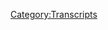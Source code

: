 {{Transcript
    | title         = [[601: June 16, 2003]]
    | caption       = [https://knowledgefight.libsyn.com/601-june-16-2003 Listen to this episode on Libsyn]
    | episodeNumber = [[601: June 16, 2003|601]]
    | length        = 01:16:17
}}

{{MessageBox
    | header     = Warning: Bot Generated Content
    | text       = This transcript was automatically generated by transcription software and likely contains many mistakes and misattributions. Please check the audio for definitive quotes, attribution, and context.
    | image      = N3yvass4myg91.webp
    | imagewidth = 50px
    | id         = warning
}}

{{TranscriptBlock
    | name      = Unknown Speaker
    | timestamp = 00:00:00.000
    | text      = N-N-N-N-N-N-N-Knowledge Fight
}}

{{TranscriptBlock
    | name      = Unknown Speaker
    | timestamp = 00:00:12.960
    | text      = Damn, Ed, Jordan, I am SWEATING
}}

{{TranscriptBlock
    | name      = Unknown Speaker
    | timestamp = 00:00:18.079
    | text      = knowledgefight.com, it's time to pray
}}

{{TranscriptBlock
    | name      = Unknown Speaker
    | timestamp = 00:00:21.359
    | text      = I have great respect for knowledgefight
}}

{{TranscriptBlock
    | name      = Unknown Speaker
    | timestamp = 00:00:23.920
    | text      = knowledgefight
}}

{{TranscriptBlock
    | name      = Unknown Speaker
    | timestamp = 00:00:25.039
    | text      = I'm sick of them posing as if they're the good guys saying we are the bad guys
}}

{{TranscriptBlock
    | name      = Unknown Speaker
    | timestamp = 00:00:28.879
    | text      = knowledgefight
}}

{{TranscriptBlock
    | name      = Unknown Speaker
    | timestamp = 00:00:29.920
    | text      = Dan and JOY-
}}

{{TranscriptBlock
    | name      = Unknown Speaker
    | timestamp = 00:00:30.879
    | text      = knowledgefight
}}

{{TranscriptBlock
    | name      = Unknown Speaker
    | timestamp = 00:00:32.159
    | text      = Re Kids
}}

{{TranscriptBlock
    | name      = Unknown Speaker
    | timestamp = 00:00:33.119
    | text      = Re Kids
}}

{{TranscriptBlock
    | name      = Unknown Speaker
    | timestamp = 00:00:34.119
    | text      = Human
}}

{{TranscriptBlock
    | name      = Unknown Speaker
    | timestamp = 00:00:44.079
    | text      = Re Kids
}}

{{TranscriptBlock
    | name      = Unknown Speaker
    | timestamp = 00:00:46.079
    | text      = It's time to pray
}}

{{TranscriptBlock
    | name      = Unknown Speaker
    | timestamp = 00:00:47.039
    | text      = Andy and Kansas, you're on the ear. Thanks for holding us
}}

{{TranscriptBlock
    | name      = Unknown Speaker
    | timestamp = 00:00:49.280
    | text      = Hello Alex, so my first time calling out by your Japan
}}

{{TranscriptBlock
    | name      = Unknown Speaker
    | timestamp = 00:00:51.759
    | text      = I love your word
}}

{{TranscriptBlock
    | name      = Unknown Speaker
    | timestamp = 00:00:52.340
    | text      = knowledgefight
}}

{{TranscriptBlock
    | name      = Unknown Speaker
    | timestamp = 00:00:54.679
    | text      = no no no no no
}}

{{TranscriptBlock
    | name      = Unknown Speaker
    | timestamp = 00:00:55.640
    | text      = knowledgefight.com
}}

{{TranscriptBlock
    | name      = Unknown Speaker
    | timestamp = 00:00:57.119
    | text      = M Sorry
}}

{{TranscriptBlock
    | name      = Unknown Speaker
    | timestamp = 00:00:58.280
    | text      = Love you. Hey everybody. Welcome back knowledge Fred. I'm Dan. I'm Jordan
}}

{{TranscriptBlock
    | name      = Unknown Speaker
    | timestamp = 00:01:01.840
    | text      = We're couple dudes like to sit around worship at the altar of Selene and talk a little bit about Alex Joe
}}

{{TranscriptBlock
    | name      = Unknown Speaker
    | timestamp = 00:01:06.719
    | text      = Oh indeed. We are Dan Jordan checking in. We are 65 episodes away from
}}

{{TranscriptBlock
    | name      = Unknown Speaker
    | timestamp = 00:01:13.760
    | text      = Start the counter. All right, let's put it on the board. All right
}}

{{TranscriptBlock
    | name      = Unknown Speaker
    | timestamp = 00:01:17.959
    | text      = 65 days till the market
}}

{{TranscriptBlock
    | name      = Unknown Speaker
    | timestamp = 00:01:21.079
    | text      = Dan yeah, Dan, what's up? What's your bright spot my bright spot today Jordan?
}}

{{TranscriptBlock
    | name      = Unknown Speaker
    | timestamp = 00:01:24.560
    | text      = I think I might have used this as a bright spot in the past
}}

{{TranscriptBlock
    | name      = Unknown Speaker
    | timestamp = 00:01:26.400
    | text      = But it bears mentioning again, I guess the George Lucas talk show is back. Oh, yeah, I enjoyed it
}}

{{TranscriptBlock
    | name      = Unknown Speaker
    | timestamp = 00:01:32.719
    | text      = Oh, it's back. Yeah, they they went on a hiatus for a bit
}}

{{TranscriptBlock
    | name      = Unknown Speaker
    | timestamp = 00:01:35.480
    | text      = All right, they put out a couple episodes since coming back and just just a delight
}}

{{TranscriptBlock
    | name      = Unknown Speaker
    | timestamp = 00:01:41.519
    | text      = Just a delight clean fun
}}

{{TranscriptBlock
    | name      = Unknown Speaker
    | timestamp = 00:01:45.480
    | text      = Ben Schwartz was on the newest one. Oh was he I know Andy Daly is on it as well
}}

{{TranscriptBlock
    | name      = Unknown Speaker
    | timestamp = 00:01:50.079
    | text      = But I have not gotten to that part of you. I'm excited for our long foot. That's nuts
}}

{{TranscriptBlock
    | name      = Unknown Speaker
    | timestamp = 00:01:54.040
    | text      = No, I will watch the Andy Daly pirate. I believe a friend will miles also makes an appearance
}}

{{TranscriptBlock
    | name      = Unknown Speaker
    | timestamp = 00:02:00.519
    | text      = Oh, no way. Oh, it's good to see well, yeah
}}

{{TranscriptBlock
    | name      = Unknown Speaker
    | timestamp = 00:02:03.640
    | text      = a guy who did some comedy with back in the day here in Chicago before he moved out to
}}

{{TranscriptBlock
    | name      = Unknown Speaker
    | timestamp = 00:02:09.080
    | text      = Worked on the Chris Gethard show. I believe indeed. He did he did
}}

{{TranscriptBlock
    | name      = Unknown Speaker
    | timestamp = 00:02:13.199
    | text      = So yeah, that's that was really nice. I enjoy I enjoy that being made. Yeah. Yeah, it's very cool. Yeah
}}

{{TranscriptBlock
    | name      = Unknown Speaker
    | timestamp = 00:02:20.280
    | text      = I still don't feel comfortable with Wado
}}

{{TranscriptBlock
    | name      = Unknown Speaker
    | timestamp = 00:02:23.280
    | text      = I need no matter what form you take whether you're wearing a blue nose or not. I don't feel comfortable with why I can understand that
}}

{{TranscriptBlock
    | name      = Unknown Speaker
    | timestamp = 00:02:31.599
    | text      = What's your breath? My bright spot is
}}

{{TranscriptBlock
    | name      = Unknown Speaker
    | timestamp = 00:02:35.080
    | text      = What's it called squid games squid?
}}

{{TranscriptBlock
    | name      = Unknown Speaker
    | timestamp = 00:02:37.719
    | text      = There's this Korean show on Netflix and it's it's essentially like battle royale and parasite put together
}}

{{TranscriptBlock
    | name      = Unknown Speaker
    | timestamp = 00:02:45.439
    | text      = You know a bunch of people trapped in the miseries of capitalism
}}

{{TranscriptBlock
    | name      = Unknown Speaker
    | timestamp = 00:02:51.439
    | text      = fighting each other to survive and to get money and food and all that stuff and the way that's put together is a
}}

{{TranscriptBlock
    | name      = Unknown Speaker
    | timestamp = 00:02:58.120
    | text      = Series of games that murder 500 ish people for the benefit of the rich. Okay. Yeah
}}

{{TranscriptBlock
    | name      = Unknown Speaker
    | timestamp = 00:03:05.520
    | text      = That's all and it's all like
}}

{{TranscriptBlock
    | name      = Unknown Speaker
    | timestamp = 00:03:07.560
    | text      = Children's games, you know like one the very first episode not to
}}

{{TranscriptBlock
    | name      = Unknown Speaker
    | timestamp = 00:03:11.539
    | text      = Spoil anything. It's the it's the whole hook of the fucking show. Mm-hmm. You go in there
}}

{{TranscriptBlock
    | name      = Unknown Speaker
    | timestamp = 00:03:17.520
    | text      = Everybody's playing red light green light. Mm-hmm. And if you lose
}}

{{TranscriptBlock
    | name      = Unknown Speaker
    | timestamp = 00:03:23.479
    | text      = Snipers boom boom boom murdering people left and right
}}

{{TranscriptBlock
    | name      = Unknown Speaker
    | timestamp = 00:03:27.439
    | text      = Yeah battle royale my friend. So this is a this is a fictional show. Yes, it is a fictional show
}}

{{TranscriptBlock
    | name      = Unknown Speaker
    | timestamp = 00:03:32.560
    | text      = Okay, cuz I I don't I I have to apologize for this. You thought this was real. Yes. Okay
}}

{{TranscriptBlock
    | name      = Unknown Speaker
    | timestamp = 00:03:37.539
    | text      = You were speaking metaphorically about the murdering people like oh no drops out
}}

{{TranscriptBlock
    | name      = Unknown Speaker
    | timestamp = 00:03:43.419
    | text      = The metaphor is the opposite direction right?
}}

{{TranscriptBlock
    | name      = Unknown Speaker
    | timestamp = 00:03:45.539
    | text      = We're murdering people is the metaphor for us in the real now we can understand why you can handle watching this
}}

{{TranscriptBlock
    | name      = Unknown Speaker
    | timestamp = 00:03:50.819
    | text      = Oh, yes, it's pointed. Yeah. Yeah
}}

{{TranscriptBlock
    | name      = Unknown Speaker
    | timestamp = 00:03:53.900
    | text      = I can't watch it. Yeah, I watched it. I cannot watch the the murder parts
}}

{{TranscriptBlock
    | name      = Unknown Speaker
    | timestamp = 00:03:58.699
    | text      = I thought it was like that. Can you fit through the whole show?
}}

{{TranscriptBlock
    | name      = Unknown Speaker
    | timestamp = 00:04:02.180
    | text      = Hey, that one that one's fun though. They gotta do the pose
}}

{{TranscriptBlock
    | name      = Unknown Speaker
    | timestamp = 00:04:07.419
    | text      = They gotta do a pose until they get smashed into a wall. It's fantastic that existed
}}

{{TranscriptBlock
    | name      = Unknown Speaker
    | timestamp = 00:04:13.139
    | text      = It's the best. Ah
}}

{{TranscriptBlock
    | name      = Unknown Speaker
    | timestamp = 00:04:15.219
    | text      = And I just had a memory the other day of who wants to marry a millionaire
}}

{{TranscriptBlock
    | name      = Unknown Speaker
    | timestamp = 00:04:22.819
    | text      = Yeah, wasn't he like a yeah something apparently a creep yeah, oh well up what a shock
}}

{{TranscriptBlock
    | name      = Unknown Speaker
    | timestamp = 00:04:27.699
    | text      = I
}}

{{TranscriptBlock
    | name      = Unknown Speaker
    | timestamp = 00:04:30.740
    | text      = Can't
}}

{{TranscriptBlock
    | name      = Unknown Speaker
    | timestamp = 00:04:32.339
    | text      = Our culture is bad now, but man, we weren't great then either. Yeah, we did that
}}

{{TranscriptBlock
    | name      = Unknown Speaker
    | timestamp = 00:04:36.939
    | text      = I think what people need to understand is it started bad and it's slowly and then quickly gotten worse more
}}

{{TranscriptBlock
    | name      = Unknown Speaker
    | timestamp = 00:04:44.139
    | text      = Can you fit through the whole less who wants to marry a multi-millionaire?
}}

{{TranscriptBlock
    | name      = Unknown Speaker
    | timestamp = 00:04:50.899
    | text      = So Jordan today we are going to the past
}}

{{TranscriptBlock
    | name      = Unknown Speaker
    | timestamp = 00:04:53.500
    | text      = Oh, it's a wacky. What not a wacky. It's a sneaky make Wednesday
}}

{{TranscriptBlock
    | name      = Unknown Speaker
    | timestamp = 00:04:58.540
    | text      = So we're in the past. We're in 2003. All right talking about June 16th. All right couple days in between there
}}

{{TranscriptBlock
    | name      = Unknown Speaker
    | timestamp = 00:05:04.319
    | text      = That's because our last episode in the past was on a Friday. Now. We're on a Monday. Gotcha
}}

{{TranscriptBlock
    | name      = Unknown Speaker
    | timestamp = 00:05:08.620
    | text      = I think that this is this is
}}

{{TranscriptBlock
    | name      = Unknown Speaker
    | timestamp = 00:05:11.459
    | text      = low-key one of the more
}}

{{TranscriptBlock
    | name      = Unknown Speaker
    | timestamp = 00:05:13.899
    | text      = Maybe educational or illuminating episodes of Alex's show that I've listened to in a long time and also there's some amazing
}}

{{TranscriptBlock
    | name      = Unknown Speaker
    | timestamp = 00:05:21.160
    | text      = Ironies knowing what we know in the future. Oh, of course, that will probably get me labeled a witch
}}

{{TranscriptBlock
    | name      = Unknown Speaker
    | timestamp = 00:05:26.920
    | text      = Oh god, damn it Dan, but before we get into any of that Jordan, let's say hello to some new walk
}}

{{TranscriptBlock
    | name      = Unknown Speaker
    | timestamp = 00:05:31.439
    | text      = Oh, that's a great idea. So first Laura. Thank you so much. You are now policy wonk. I'm a policy wonk
}}

{{TranscriptBlock
    | name      = Unknown Speaker
    | timestamp = 00:05:37.040
    | text      = Next Gary. Thank you so much. You're now policy wonk. I'm a policy wonk. Thanks Gary
}}

{{TranscriptBlock
    | name      = Unknown Speaker
    | timestamp = 00:05:42.199
    | text      = Always good to know whenever
}}

{{TranscriptBlock
    | name      = Unknown Speaker
    | timestamp = 00:05:44.120
    | text      = The co-host of the dollop donates to our show. Sure. Thanks, Jessica. Thank you so much. You are now policy wonk
}}

{{TranscriptBlock
    | name      = Unknown Speaker
    | timestamp = 00:05:49.920
    | text      = I'm a policy wonk. Thanks, Jessica. Thank you. Next Alex Jones is only two years older than Dave Rubin
}}

{{TranscriptBlock
    | name      = Unknown Speaker
    | timestamp = 00:05:55.480
    | text      = Thank you so much. You are now policy wonk. I'm a policy wonk. Thank you very much weird reminder of mortality. Yeah
}}

{{TranscriptBlock
    | name      = Unknown Speaker
    | timestamp = 00:06:02.480
    | text      = Andrew thank you so much. You're now policy wonk. I'm a policy wonk. Thanks Andrew and Brian. Thank you so much
}}

{{TranscriptBlock
    | name      = Unknown Speaker
    | timestamp = 00:06:07.519
    | text      = You're now policy wonk. I'm a policy wonk. Thank you very much Brian. Thank you now Jordan
}}

{{TranscriptBlock
    | name      = Unknown Speaker
    | timestamp = 00:06:13.319
    | text      = We're gonna start here on 2003. All right, June 16th
}}

{{TranscriptBlock
    | name      = Unknown Speaker
    | timestamp = 00:06:17.800
    | text      = This first clip I actually misheard the first time I was listening through the episode and I got pretty excited
}}

{{TranscriptBlock
    | name      = Unknown Speaker
    | timestamp = 00:06:25.399
    | text      = Because I thought Alex was teasing a guest he was gonna have on his show as opposed to a subject
}}

{{TranscriptBlock
    | name      = Unknown Speaker
    | timestamp = 00:06:31.480
    | text      = He was going to discuss
}}

{{TranscriptBlock
    | name      = Unknown Speaker
    | timestamp = 00:06:32.600
    | text      = Okay, and then I got really disappointed when I realized how this person's not gonna be on the show because I thought it would have been
}}

{{TranscriptBlock
    | name      = Unknown Speaker
    | timestamp = 00:06:38.920
    | text      = Very interesting coming up. We'll be talking about the dr. Charles cell the st. Louis doctor
}}

{{TranscriptBlock
    | name      = Unknown Speaker
    | timestamp = 00:06:46.040
    | text      = He would expose government corruption
}}

{{TranscriptBlock
    | name      = Unknown Speaker
    | timestamp = 00:06:48.199
    | text      = so they arrested him under Medicaid Medicare fraud the charge would give him two years in prison if he was convicted by a
}}

{{TranscriptBlock
    | name      = Unknown Speaker
    | timestamp = 00:06:55.920
    | text      = jury of his peers
}}

{{TranscriptBlock
    | name      = Unknown Speaker
    | timestamp = 00:06:58.720
    | text      = But they said that he was insane
}}

{{TranscriptBlock
    | name      = Unknown Speaker
    | timestamp = 00:07:01.040
    | text      = The medical doctor was insane. The government said the judge said the prosecution said so they've been
}}

{{TranscriptBlock
    | name      = Unknown Speaker
    | timestamp = 00:07:07.279
    | text      = Drugging him. So Charles cell was a dentist from st. Louis who was charged with Medicare fraud
}}

{{TranscriptBlock
    | name      = Unknown Speaker
    | timestamp = 00:07:13.040
    | text      = Okay, even before he got in this legal hot water. He'd shown signs of severe mental illness with his own doctor
}}

{{TranscriptBlock
    | name      = Unknown Speaker
    | timestamp = 00:07:18.540
    | text      = ordering him into hospitalization after he revealed that he was concerned that
}}

{{TranscriptBlock
    | name      = Unknown Speaker
    | timestamp = 00:07:22.959
    | text      = Communists had contaminated the fillings that he was putting into people. Oh, so he was just a regular old butcher. Mmm
}}

{{TranscriptBlock
    | name      = Unknown Speaker
    | timestamp = 00:07:30.120
    | text      = Hospital he was medicated to quote control the symptoms of schizophrenia
}}

{{TranscriptBlock
    | name      = Unknown Speaker
    | timestamp = 00:07:33.519
    | text      = Sure
}}

{{TranscriptBlock
    | name      = Unknown Speaker
    | timestamp = 00:07:34.000
    | text      = he returned to practice but ended up having more flare-ups like when quote he told police a leopard was getting on a city bus and
}}

{{TranscriptBlock
    | name      = Unknown Speaker
    | timestamp = 00:07:40.279
    | text      = And several in which he thought people in his community were out to kill him
}}

{{TranscriptBlock
    | name      = Unknown Speaker
    | timestamp = 00:07:43.839
    | text      = It's trouble cell got popped on 56 counts of mail fraud six counts of Medicaid fraud and a count of money laundering in
}}

{{TranscriptBlock
    | name      = Unknown Speaker
    | timestamp = 00:07:50.879
    | text      = 1997 on accusations of quote submitting false claims including false documents and x-rays to Medicaid and private insurers for dental services
}}

{{TranscriptBlock
    | name      = Unknown Speaker
    | timestamp = 00:07:59.199
    | text      = He did not provide
}}

{{TranscriptBlock
    | name      = Unknown Speaker
    | timestamp = 00:08:01.639
    | text      = Immediately it became an issue for the courts about whether or not he was competent to stand trial right initially
}}

{{TranscriptBlock
    | name      = Unknown Speaker
    | timestamp = 00:08:07.000
    | text      = He was said to be competent, but I imagine that it probably didn't help his case that it is first bond hearing in front of
}}

{{TranscriptBlock
    | name      = Unknown Speaker
    | timestamp = 00:08:11.879
    | text      = a federal magistrate quote, dr
}}

{{TranscriptBlock
    | name      = Unknown Speaker
    | timestamp = 00:08:14.240
    | text      = Cell screamed at the magistrate using racial epithets when she tried to continue the hearing he shouted and spat in her face
}}

{{TranscriptBlock
    | name      = Unknown Speaker
    | timestamp = 00:08:21.040
    | text      = Cool. Hmm. Cool. All right good behavior. Yeah
}}

{{TranscriptBlock
    | name      = Unknown Speaker
    | timestamp = 00:08:25.560
    | text      = Then in April 1998 he was indicted for quote conspiring to murder and the attempted murder of a witness in the fraud case and
}}

{{TranscriptBlock
    | name      = Unknown Speaker
    | timestamp = 00:08:32.940
    | text      = An FBI agent, okay. Well that one you're probably not gonna come back from
}}

{{TranscriptBlock
    | name      = Unknown Speaker
    | timestamp = 00:08:37.220
    | text      = There was a growing concern about his mental well-being and the danger he could possibly pose if he was left untreated and in July
}}

{{TranscriptBlock
    | name      = Unknown Speaker
    | timestamp = 00:08:44.340
    | text      = 1999 a court ordered him to be given anti-psychotic meds against his will
}}

{{TranscriptBlock
    | name      = Unknown Speaker
    | timestamp = 00:08:48.620
    | text      = This ruling was delayed pending another hearing right in August
}}

{{TranscriptBlock
    | name      = Unknown Speaker
    | timestamp = 00:08:52.419
    | text      = 2000 another court ordered him medicated and the appeal went to the 8th Circuit Court who decided not to rehear the case on a
}}

{{TranscriptBlock
    | name      = Unknown Speaker
    | timestamp = 00:08:58.820
    | text      = 5-4 vote
}}

{{TranscriptBlock
    | name      = Unknown Speaker
    | timestamp = 00:09:00.259
    | text      = ultimately in June
}}

{{TranscriptBlock
    | name      = Unknown Speaker
    | timestamp = 00:09:02.100
    | text      = 2003 the US Supreme Court would weigh in and rule six to three in the case of cell versus United States affirming that quote
}}

{{TranscriptBlock
    | name      = Unknown Speaker
    | timestamp = 00:09:09.059
    | text      = Forcibly drugging a defendant solely for trial competence is appropriate only in limited circumstances
}}

{{TranscriptBlock
    | name      = Unknown Speaker
    | timestamp = 00:09:15.259
    | text      = this would overturn the previous order for him to be medicated involuntarily and
}}

{{TranscriptBlock
    | name      = Unknown Speaker
    | timestamp = 00:09:20.299
    | text      = Fascinatingly, guess what the Supreme Court ruling actually happened on June 16th the exact day that this episode
}}

{{TranscriptBlock
    | name      = Unknown Speaker
    | timestamp = 00:09:26.980
    | text      = We're listening to was being recorded by Alex where he's covering the subject
}}

{{TranscriptBlock
    | name      = Unknown Speaker
    | timestamp = 00:09:31.259
    | text      = No, very weird. No, I refuse. I refuse to believe you. It's very bizarre
}}

{{TranscriptBlock
    | name      = Unknown Speaker
    | timestamp = 00:09:37.019
    | text      = Yeah
}}

{{TranscriptBlock
    | name      = Unknown Speaker
    | timestamp = 00:09:37.460
    | text      = That is bizarre in
}}

{{TranscriptBlock
    | name      = Unknown Speaker
    | timestamp = 00:09:38.620
    | text      = 2004 he was ruled fit to stand trial and his lawyers tried like hell to get him to agree to a plea deal
}}

{{TranscriptBlock
    | name      = Unknown Speaker
    | timestamp = 00:09:44.259
    | text      = All the fraud stuff was one thing but that conspiracy to murder was not something that was gonna be as easily moved past
}}

{{TranscriptBlock
    | name      = Unknown Speaker
    | timestamp = 00:09:49.779
    | text      = No, according to the post-dispatch article from the time cell agreed to plead guilty to a fraud charge
}}

{{TranscriptBlock
    | name      = Unknown Speaker
    | timestamp = 00:09:55.820
    | text      = But not the murder conspiracy one. So his lawyers were trying to get him ruled unfit to stand trial again
}}

{{TranscriptBlock
    | name      = Unknown Speaker
    | timestamp = 00:10:00.820
    | text      = Yeah, I would definitely that would be my way to go cuz that's gonna be a little bit more difficult 100% sir
}}

{{TranscriptBlock
    | name      = Unknown Speaker
    | timestamp = 00:10:06.659
    | text      = This dude's nutso. Well, and one of the reasons that it's taken less seriously
}}

{{TranscriptBlock
    | name      = Unknown Speaker
    | timestamp = 00:10:12.100
    | text      = like some of a lot of this conversation the conspiracy to murder thing is that a lot of the courts believe that that was a
}}

{{TranscriptBlock
    | name      = Unknown Speaker
    | timestamp = 00:10:19.220
    | text      = manifestation of
}}

{{TranscriptBlock
    | name      = Unknown Speaker
    | timestamp = 00:10:20.539
    | text      = Same reasons that made him unfit to yeah
}}

{{TranscriptBlock
    | name      = Unknown Speaker
    | timestamp = 00:10:23.500
    | text      = Like not it was not necessarily a sincere effort to conspire to murder somebody. No, it was yeah
}}

{{TranscriptBlock
    | name      = Unknown Speaker
    | timestamp = 00:10:30.419
    | text      = And so when the conversations about whether or not it's appropriate to forcibly medicate him
}}

{{TranscriptBlock
    | name      = Unknown Speaker
    | timestamp = 00:10:34.899
    | text      = It was strictly along the conversations of the fraud charges, right?
}}

{{TranscriptBlock
    | name      = Unknown Speaker
    | timestamp = 00:10:39.580
    | text      = And that that's just fascinating
}}

{{TranscriptBlock
    | name      = Unknown Speaker
    | timestamp = 00:10:41.659
    | text      = So in the end he accepted a plea deal where he pled no contest
}}

{{TranscriptBlock
    | name      = Unknown Speaker
    | timestamp = 00:10:45.740
    | text      = To all the charges and he was sentenced to time served and six months in a halfway house and then three years parole
}}

{{TranscriptBlock
    | name      = Unknown Speaker
    | timestamp = 00:10:52.539
    | text      = There are aspects of this story particularly ones about he had allegations of mistreatment while he was in prison
}}

{{TranscriptBlock
    | name      = Unknown Speaker
    | timestamp = 00:10:58.179
    | text      = These are very important things and I don't mean to brush them aside at all
}}

{{TranscriptBlock
    | name      = Unknown Speaker
    | timestamp = 00:11:01.460
    | text      = but for the time being this case is a perfect example of what I was talking about back in episode 1 of our podcast that
}}

{{TranscriptBlock
    | name      = Unknown Speaker
    | timestamp = 00:11:07.980
    | text      = I felt that there was an important role that someone who is what Alex pretends to be could play in society
}}

{{TranscriptBlock
    | name      = Unknown Speaker
    | timestamp = 00:11:14.139
    | text      = This case is fucking hard because even assuming that cell was guilty of Medicare fraud
}}

{{TranscriptBlock
    | name      = Unknown Speaker
    | timestamp = 00:11:18.700
    | text      = Which he definitely was at what point does his individual liberty intersect with the public need to adjudicate this case
}}

{{TranscriptBlock
    | name      = Unknown Speaker
    | timestamp = 00:11:25.440
    | text      = Fraud charges are nonviolent crimes
}}

{{TranscriptBlock
    | name      = Unknown Speaker
    | timestamp = 00:11:28.039
    | text      = So does the public interest really demand that he be medicated so he can be competent to stand trial for that
}}

{{TranscriptBlock
    | name      = Unknown Speaker
    | timestamp = 00:11:32.960
    | text      = If not, what should you do? He was defrauding people and the public health care system
}}

{{TranscriptBlock
    | name      = Unknown Speaker
    | timestamp = 00:11:38.259
    | text      = So there can't be no consequences. But what do you do in that situation? It's a mess
}}

{{TranscriptBlock
    | name      = Unknown Speaker
    | timestamp = 00:11:43.919
    | text      = I've got it very easily taken care of. Okay, Truman show him. Mmm the end that seems prohibitively expensive
}}

{{TranscriptBlock
    | name      = Unknown Speaker
    | timestamp = 00:11:51.279
    | text      = You would think that but it would solve the problem. So these are the sort of hard questions that don't have clear-cut answers
}}

{{TranscriptBlock
    | name      = Unknown Speaker
    | timestamp = 00:11:56.879
    | text      = Because they really do boil down to where you think the line is
}}

{{TranscriptBlock
    | name      = Unknown Speaker
    | timestamp = 00:12:00.240
    | text      = Between the liberties of individuals and when that encroaches on the responsibilities
}}

{{TranscriptBlock
    | name      = Unknown Speaker
    | timestamp = 00:12:04.500
    | text      = We all have to each other someone like Alex is obviously an extremist on the side of individual liberties
}}

{{TranscriptBlock
    | name      = Unknown Speaker
    | timestamp = 00:12:10.019
    | text      = but this kind of case is the territory where you actually have an interesting case study to look at where you can say that the
}}

{{TranscriptBlock
    | name      = Unknown Speaker
    | timestamp = 00:12:16.080
    | text      = State has no right to demand medication and I'm gonna hear you out and you can say that the state has an obligation to demand
}}

{{TranscriptBlock
    | name      = Unknown Speaker
    | timestamp = 00:12:22.080
    | text      = Medication and I'll hear that out too. Yeah, both sides of this have
}}

{{TranscriptBlock
    | name      = Unknown Speaker
    | timestamp = 00:12:26.840
    | text      = You know compelling places to come from right? Right, right
}}

{{TranscriptBlock
    | name      = Unknown Speaker
    | timestamp = 00:12:30.200
    | text      = It's honestly just a shame because even in 2003 you can see Alex completely fucking up playing the role of somebody who just isn't to
}}

{{TranscriptBlock
    | name      = Unknown Speaker
    | timestamp = 00:12:37.399
    | text      = Individual liberty he can't even report the details of this case accurately because he's not confident
}}

{{TranscriptBlock
    | name      = Unknown Speaker
    | timestamp = 00:12:42.120
    | text      = He can make the argument for this guy if he has to accept all the unsavory aspects of the case
}}

{{TranscriptBlock
    | name      = Unknown Speaker
    | timestamp = 00:12:47.159
    | text      = The details of the case get in the way of him being able to even talk about it
}}

{{TranscriptBlock
    | name      = Unknown Speaker
    | timestamp = 00:12:50.799
    | text      = Yeah, he said that he was revealing corruption in the system, right? Well, we'll get to that
}}

{{TranscriptBlock
    | name      = Unknown Speaker
    | timestamp = 00:12:56.799
    | text      = It seems like he was more defrauding Medicare. Well, we'll get to what Alex means by that later because it's quite a reveal
}}

{{TranscriptBlock
    | name      = Unknown Speaker
    | timestamp = 00:13:03.320
    | text      = Okay, I'm interested but for now
}}

{{TranscriptBlock
    | name      = Unknown Speaker
    | timestamp = 00:13:06.000
    | text      = Yeah now I'm listening also because it's fun. You know who was there actively trying to fight for dr
}}

{{TranscriptBlock
    | name      = Unknown Speaker
    | timestamp = 00:13:11.539
    | text      = Sells rights, why not? How about the ADL? Nope, the ACLU?
}}

{{TranscriptBlock
    | name      = Unknown Speaker
    | timestamp = 00:13:17.000
    | text      = The dreaded enemy of Alex the ACLU
}}

{{TranscriptBlock
    | name      = Unknown Speaker
    | timestamp = 00:13:19.559
    | text      = They filed a friend of the court brief on behalf of cell seeking to urge the court to reverse the decision to medicate him against
}}

{{TranscriptBlock
    | name      = Unknown Speaker
    | timestamp = 00:13:25.360
    | text      = His will so weird that they would do that considering how Alex thinks they're evil
}}

{{TranscriptBlock
    | name      = Unknown Speaker
    | timestamp = 00:13:28.879
    | text      = They're evil and they hate people have a right with the Satan totally. Yeah another thing really quick
}}

{{TranscriptBlock
    | name      = Unknown Speaker
    | timestamp = 00:13:33.919
    | text      = This is basically nothing to do with the legal questions that the case brings up
}}

{{TranscriptBlock
    | name      = Unknown Speaker
    | timestamp = 00:13:37.679
    | text      = But I have a hunch that Charles cell also happens to be a racist asshole. It's easy to attribute
}}

{{TranscriptBlock
    | name      = Unknown Speaker
    | timestamp = 00:13:43.000
    | text      = His use of slurs in court is possibly like a manifestation of a mental break
}}

{{TranscriptBlock
    | name      = Unknown Speaker
    | timestamp = 00:13:47.000
    | text      = But that becomes harder to argue when you realize that he was also prior to this a member of the Council of Conservative Citizens
}}

{{TranscriptBlock
    | name      = Unknown Speaker
    | timestamp = 00:13:53.200
    | text      = There we go. The CCC is a hyper right-wing white nationalist organization. That's super against what they call quote mixing of the races
}}

{{TranscriptBlock
    | name      = Unknown Speaker
    | timestamp = 00:14:01.840
    | text      = Make no mistake about it. If you're messing around with the Council of Conservative Citizens, it's not because you're politically conservative
}}

{{TranscriptBlock
    | name      = Unknown Speaker
    | timestamp = 00:14:07.519
    | text      = It's because you're a straight-up racist
}}

{{TranscriptBlock
    | name      = Unknown Speaker
    | timestamp = 00:14:09.440
    | text      = One look at their publication the citizens informer should clear up any concerns
}}

{{TranscriptBlock
    | name      = Unknown Speaker
    | timestamp = 00:14:13.240
    | text      = You may have if you think that I'm being unfair if you're a member of the organization
}}

{{TranscriptBlock
    | name      = Unknown Speaker
    | timestamp = 00:14:18.080
    | text      = You are a piece of shit Dylan roof. Did they write that in the conservative informer? I didn't
}}

{{TranscriptBlock
    | name      = Unknown Speaker
    | timestamp = 00:14:24.679
    | text      = Okay, that was you okay
}}

{{TranscriptBlock
    | name      = Unknown Speaker
    | timestamp = 00:14:26.000
    | text      = Sorry
}}

{{TranscriptBlock
    | name      = Unknown Speaker
    | timestamp = 00:14:26.279
    | text      = I just wanted to double check that
}}

{{TranscriptBlock
    | name      = Unknown Speaker
    | timestamp = 00:14:27.919
    | text      = Dylan roof the guy who murdered nine black people because they were black at the Emanuel African Methodist Episcopal Church in Charleston
}}

{{TranscriptBlock
    | name      = Unknown Speaker
    | timestamp = 00:14:33.940
    | text      = Specifically mentions the Council of Conservative Citizens website as being the thing that started him down his path to white
}}

{{TranscriptBlock
    | name      = Unknown Speaker
    | timestamp = 00:14:41.019
    | text      = Nationalism in his manifesto hooray. So anyway, fuck this Charles cell guy
}}

{{TranscriptBlock
    | name      = Unknown Speaker
    | timestamp = 00:14:45.139
    | text      = He's clearly a racist pile of shit
}}

{{TranscriptBlock
    | name      = Unknown Speaker
    | timestamp = 00:14:46.580
    | text      = But the point does still stand in his case that these issues that yeah involve involuntary medicating like
}}

{{TranscriptBlock
    | name      = Unknown Speaker
    | timestamp = 00:14:53.860
    | text      = That conversation is justified and it's something that's worth having that conversation
}}

{{TranscriptBlock
    | name      = Unknown Speaker
    | timestamp = 00:14:58.460
    | text      = And it's just a shame that Alex is such a shithead that he can't be the side of that conversation that he should be
}}

{{TranscriptBlock
    | name      = Unknown Speaker
    | timestamp = 00:15:05.419
    | text      = Right. So one someone who pretends to have the political beliefs as that he does
}}

{{TranscriptBlock
    | name      = Unknown Speaker
    | timestamp = 00:15:12.259
    | text      = You know that that's that's someone who has a voice in this oh no totally
}}

{{TranscriptBlock
    | name      = Unknown Speaker
    | timestamp = 00:15:18.379
    | text      = It is kind of that question of like and I could even I could absolutely hear at the argument of somebody being like no
}}

{{TranscriptBlock
    | name      = Unknown Speaker
    | timestamp = 00:15:25.899
    | text      = this is a power that a
}}

{{TranscriptBlock
    | name      = Unknown Speaker
    | timestamp = 00:15:29.620
    | text      = Government could use and could use well, but not ours our government cannot use it
}}

{{TranscriptBlock
    | name      = Unknown Speaker
    | timestamp = 00:15:35.740
    | text      = Well, they can only abuse it. So that's a that's a fair argument to have
}}

{{TranscriptBlock
    | name      = Unknown Speaker
    | timestamp = 00:15:40.100
    | text      = The other argument is that hey, man, people are doing their fucking best. This guy is out of control
}}

{{TranscriptBlock
    | name      = Unknown Speaker
    | timestamp = 00:15:46.019
    | text      = Maybe we don't have to like turn it into a whole thing. Yeah, I
}}

{{TranscriptBlock
    | name      = Unknown Speaker
    | timestamp = 00:15:51.019
    | text      = Can see definitely a very difficult
}}

{{TranscriptBlock
    | name      = Unknown Speaker
    | timestamp = 00:15:54.820
    | text      = conversation to be had about like well if you allow
}}

{{TranscriptBlock
    | name      = Unknown Speaker
    | timestamp = 00:15:59.259
    | text      = Medicating just for the sake of him being able to stand trial
}}

{{TranscriptBlock
    | name      = Unknown Speaker
    | timestamp = 00:16:03.220
    | text      = Against his will the medicating in the case of this
}}

{{TranscriptBlock
    | name      = Unknown Speaker
    | timestamp = 00:16:07.220
    | text      = Like Medicare fraud case. What is the line that it is appropriate?
}}

{{TranscriptBlock
    | name      = Unknown Speaker
    | timestamp = 00:16:12.419
    | text      = Where do you set the line totally of who can you forcibly Medicaid? What type of behavior is deemed like?
}}

{{TranscriptBlock
    | name      = Unknown Speaker
    | timestamp = 00:16:19.179
    | text      = I deserving of of that as as a solution, right? And what's the documentation required for that behavior?
}}

{{TranscriptBlock
    | name      = Unknown Speaker
    | timestamp = 00:16:26.139
    | text      = Because yeah, it's incredibly fraught. No, there's so many places to abuse. Yeah, and there's so many places to fuck up
}}

{{TranscriptBlock
    | name      = Unknown Speaker
    | timestamp = 00:16:31.980
    | text      = Yeah at the same time. I know that sometimes people do need medication and they are resistant inarguable
}}

{{TranscriptBlock
    | name      = Unknown Speaker
    | timestamp = 00:16:41.539
    | text      = Certainly it's come up in our lives. Yeah. Oh, yeah. Yeah, and I
}}

{{TranscriptBlock
    | name      = Unknown Speaker
    | timestamp = 00:16:47.100
    | text      = I don't know. I don't know. It's a really really interesting question. Yeah. Yeah, and Alex can't handle it
}}

{{TranscriptBlock
    | name      = Unknown Speaker
    | timestamp = 00:16:53.379
    | text      = Alex should be nowhere near it. No
}}

{{TranscriptBlock
    | name      = Unknown Speaker
    | timestamp = 00:16:56.899
    | text      = It's that image of what Alex pretends to be I know that I should be nowhere near that question
}}

{{TranscriptBlock
    | name      = Unknown Speaker
    | timestamp = 00:17:03.340
    | text      = No, no, and I know that's I think
}}

{{TranscriptBlock
    | name      = Unknown Speaker
    | timestamp = 00:17:06.539
    | text      = Why I don't think either was have like this is what the state must do exactly. Yeah. Yeah, we're bad
}}

{{TranscriptBlock
    | name      = Unknown Speaker
    | timestamp = 00:17:11.740
    | text      = No, we're bad at this. Yeah, all I can do is tell you it's tough. Hey, I'm glad I don't have to decide
}}

{{TranscriptBlock
    | name      = Unknown Speaker
    | timestamp = 00:17:23.740
    | text      = So Alex, I thought he was gonna have that guy on as a guest that would be amazing
}}

{{TranscriptBlock
    | name      = Unknown Speaker
    | timestamp = 00:17:28.380
    | text      = That would have been amazing, but he doesn't he just talks about him
}}

{{TranscriptBlock
    | name      = Unknown Speaker
    | timestamp = 00:17:30.819
    | text      = Ah, that's disappointing. But Alex does have a couple of guests one is a guy named John Statt Miller
}}

{{TranscriptBlock
    | name      = Unknown Speaker
    | timestamp = 00:17:35.220
    | text      = Okay, who does a radio show on Alex's network, I guess on some shortwave shit
}}

{{TranscriptBlock
    | name      = Unknown Speaker
    | timestamp = 00:17:40.220
    | text      = But he has another guest that's a little bit more legit then in the second hour. I've
}}

{{TranscriptBlock
    | name      = Unknown Speaker
    | timestamp = 00:17:45.819
    | text      = Got mr. Charlotte joining us from Harper's magazine
}}

{{TranscriptBlock
    | name      = Unknown Speaker
    | timestamp = 00:17:51.700
    | text      = To talk about the Brotherhood this bizarre so-called Christian cult that loves a Nietzsche and Hitler and believes that a world
}}

{{TranscriptBlock
    | name      = Unknown Speaker
    | timestamp = 00:17:58.980
    | text      = government must be constituted because that's how Jesus wants it to be and
}}

{{TranscriptBlock
    | name      = Unknown Speaker
    | timestamp = 00:18:03.779
    | text      = Well, the CIA's involved and then they control a lot of the big neo-con Christian organizations
}}

{{TranscriptBlock
    | name      = Unknown Speaker
    | timestamp = 00:18:10.660
    | text      = And it's an obvious government front from all the evidence
}}

{{TranscriptBlock
    | name      = Unknown Speaker
    | timestamp = 00:18:13.500
    | text      = So I guess Alex has a bizarrely mainstream guest on this episode in the form of Harper's writer. Jeff Charlotte
}}

{{TranscriptBlock
    | name      = Unknown Speaker
    | timestamp = 00:18:20.019
    | text      = I'm very confused
}}

{{TranscriptBlock
    | name      = Unknown Speaker
    | timestamp = 00:18:21.140
    | text      = Yeah, so Charlotte was the executive producer of the 2019 Netflix series the family
}}

{{TranscriptBlock
    | name      = Unknown Speaker
    | timestamp = 00:18:26.299
    | text      = Which is actually what this 2003 article in Harper's was about right, right Alex
}}

{{TranscriptBlock
    | name      = Unknown Speaker
    | timestamp = 00:18:30.700
    | text      = I don't know if he's read this article because he thinks it's called the Brotherhood which it's not called in the article
}}

{{TranscriptBlock
    | name      = Unknown Speaker
    | timestamp = 00:18:35.819
    | text      = That's I suspect that his confusion is because members are referred to as brothers in the first line of the text
}}

{{TranscriptBlock
    | name      = Unknown Speaker
    | timestamp = 00:18:41.339
    | text      = Right, right. This is a messed up religious extremist group, but it's also not like they're super fringe which is
}}

{{TranscriptBlock
    | name      = Unknown Speaker
    | timestamp = 00:18:47.500
    | text      = Part of the troubling part. No, they're extremely powerful. They put on the National Prayer Breakfast every year where they are
}}

{{TranscriptBlock
    | name      = Unknown Speaker
    | timestamp = 00:18:53.539
    | text      = extremely powerful and
}}

{{TranscriptBlock
    | name      = Unknown Speaker
    | timestamp = 00:18:56.019
    | text      = Horrendously evil
}}

{{TranscriptBlock
    | name      = Unknown Speaker
    | timestamp = 00:18:57.579
    | text      = Presidents show up and give speech. Oh, yeah, Charlotte would go on to write a book about the group in 2008
}}

{{TranscriptBlock
    | name      = Unknown Speaker
    | timestamp = 00:19:02.940
    | text      = Largely about how this group of extreme fundamentalist Christians are deeply entrenched in conservative politics
}}

{{TranscriptBlock
    | name      = Unknown Speaker
    | timestamp = 00:19:07.819
    | text      = Which Alex would probably agree with and be all for in 2021
}}

{{TranscriptBlock
    | name      = Unknown Speaker
    | timestamp = 00:19:13.619
    | text      = Harper's about how it's evil. Look at all these evil
}}

{{TranscriptBlock
    | name      = Unknown Speaker
    | timestamp = 00:19:18.099
    | text      = Illuminati people who 20 years from now I will say should be our God Kings. Of course. It's a mess
}}

{{TranscriptBlock
    | name      = Unknown Speaker
    | timestamp = 00:19:25.259
    | text      = Yeah, yeah. Yeah. Yeah, you might be sensing a little bit of the irony that I'm
}}

{{TranscriptBlock
    | name      = Unknown Speaker
    | timestamp = 00:19:30.619
    | text      = Talking so awful. I hate the world
}}

{{TranscriptBlock
    | name      = Unknown Speaker
    | timestamp = 00:19:33.460
    | text      = Before Alex gets into any of the real meat of the issues today
}}

{{TranscriptBlock
    | name      = Unknown Speaker
    | timestamp = 00:19:37.140
    | text      = It's good to give some plugs for his websites and Mike down for this because I think I think one of these might stick out
}}

{{TranscriptBlock
    | name      = Unknown Speaker
    | timestamp = 00:19:42.940
    | text      = Okay, the websites are info Wars calm and for Wars dotnet Jones report calm virgin
}}

{{TranscriptBlock
    | name      = Unknown Speaker
    | timestamp = 00:19:50.559
    | text      = Utah calm and now prison planet calm and and by the way prison planet calm has just been redesigned by Paul
}}

{{TranscriptBlock
    | name      = Unknown Speaker
    | timestamp = 00:19:57.740
    | text      = Joseph Watson, it looks great a lot of wonderful information. Did you know that he had prison planet calm?
}}

{{TranscriptBlock
    | name      = Unknown Speaker
    | timestamp = 00:20:02.859
    | text      = No, that's not the one that stood out. No
}}

{{TranscriptBlock
    | name      = Unknown Speaker
    | timestamp = 00:20:06.539
    | text      = Virgin Utah. Yeah, we're in Utah
}}

{{TranscriptBlock
    | name      = Unknown Speaker
    | timestamp = 00:20:09.019
    | text      = So apparently in 2003 Alex was running a website promoting a town in Utah called Virgin
}}

{{TranscriptBlock
    | name      = Unknown Speaker
    | timestamp = 00:20:14.960
    | text      = Which was quote a model community for small towns and big cities alike the Virgin City Council and citizenry have made Virgin a friendly
}}

{{TranscriptBlock
    | name      = Unknown Speaker
    | timestamp = 00:20:22.779
    | text      = Place to live for those who support the Constitution and Bill of Rights
}}

{{TranscriptBlock
    | name      = Unknown Speaker
    | timestamp = 00:20:28.759
    | text      = He started a railroad town
}}

{{TranscriptBlock
    | name      = Unknown Speaker
    | timestamp = 00:20:32.660
    | text      = Are they paid in Jones bucks
}}

{{TranscriptBlock
    | name      = Unknown Speaker
    | timestamp = 00:20:37.660
    | text      = So this is fascinating in the present day like in the last few years
}}

{{TranscriptBlock
    | name      = Unknown Speaker
    | timestamp = 00:20:41.500
    | text      = Alex has pretty regularly been talking about how his extremist right-wing buddies need to get together and start their own self-ruled communities
}}

{{TranscriptBlock
    | name      = Unknown Speaker
    | timestamp = 00:20:48.019
    | text      = but he
}}

{{TranscriptBlock
    | name      = Unknown Speaker
    | timestamp = 00:20:50.619
    | text      = Tried it 20 years ago tried it
}}

{{TranscriptBlock
    | name      = Unknown Speaker
    | timestamp = 00:20:54.099
    | text      = Wow Wow, at least they had more specifics 20 years ago. Wow. I thought I thought it was completely different
}}

{{TranscriptBlock
    | name      = Unknown Speaker
    | timestamp = 00:21:00.339
    | text      = It's it's fun. The internet just rediscovered that mormon teens
}}

{{TranscriptBlock
    | name      = Unknown Speaker
    | timestamp = 00:21:05.099
    | text      = Half fuck. Oh, they just go in and then don't move like it's a it's fun that they rediscovered
}}

{{TranscriptBlock
    | name      = Unknown Speaker
    | timestamp = 00:21:10.779
    | text      = I thought Virgin Utah calm in 2003. Was that where they learned?
}}

{{TranscriptBlock
    | name      = Unknown Speaker
    | timestamp = 00:21:14.539
    | text      = I thought Virgin Utah might have been like a homesteading kind of like a virgin lamb. Yeah
}}

{{TranscriptBlock
    | name      = Unknown Speaker
    | timestamp = 00:21:21.099
    | text      = This is just wild. So at the time that city had a population of about 400 and a
}}

{{TranscriptBlock
    | name      = Unknown Speaker
    | timestamp = 00:21:27.460
    | text      = 2010 census put the city at ninety one point eight percent white
}}

{{TranscriptBlock
    | name      = Unknown Speaker
    | timestamp = 00:21:31.180
    | text      = The entire reason that Alex is promoting this city as the place for Liberty lovers is because in
}}

{{TranscriptBlock
    | name      = Unknown Speaker
    | timestamp = 00:21:35.859
    | text      = 2000 they passed an ordinance that every citizen had to own a gun. Yes
}}

{{TranscriptBlock
    | name      = Unknown Speaker
    | timestamp = 00:21:50.099
    | text      = So on their website they discuss how this ordinance was based on a similar one from Kennesaw County, Georgia
}}

{{TranscriptBlock
    | name      = Unknown Speaker
    | timestamp = 00:21:56.140
    | text      = Although they did misspell Kennesaw
}}

{{TranscriptBlock
    | name      = Unknown Speaker
    | timestamp = 00:21:58.019
    | text      = Wow
}}

{{TranscriptBlock
    | name      = Unknown Speaker
    | timestamp = 00:21:58.299
    | text      = It's got two ends there are
}}

{{TranscriptBlock
    | name      = Unknown Speaker
    | timestamp = 00:22:00.019
    | text      = Unsupported claims about an 80% drop in quote every category of crime in the 15 years since Kennesaw passed the ordinance also
}}

{{TranscriptBlock
    | name      = Unknown Speaker
    | timestamp = 00:22:06.859
    | text      = I love this part quote one important point for any county or city thinking about passing this ordinance
}}

{{TranscriptBlock
    | name      = Unknown Speaker
    | timestamp = 00:22:12.500
    | text      = Kennesaw County saw a population explosion from under 5,000 citizens to over 20,000 today
}}

{{TranscriptBlock
    | name      = Unknown Speaker
    | timestamp = 00:22:17.619
    | text      = That's over eight times the growth that the average community sees it seems good news travels fast
}}

{{TranscriptBlock
    | name      = Unknown Speaker
    | timestamp = 00:22:24.180
    | text      = Americans want safe communities where they can raise their children and the right to protect their families
}}

{{TranscriptBlock
    | name      = Unknown Speaker
    | timestamp = 00:22:28.500
    | text      = This is actually true the population growth
}}

{{TranscriptBlock
    | name      = Unknown Speaker
    | timestamp = 00:22:31.980
    | text      = But it's not really possible to attribute this gun ordinance for that growth and population
}}

{{TranscriptBlock
    | name      = Unknown Speaker
    | timestamp = 00:22:37.059
    | text      = Kennesaw was a growing community for decades experiencing a
}}

{{TranscriptBlock
    | name      = Unknown Speaker
    | timestamp = 00:22:40.339
    | text      = 167 point two percent growth between 1950 and 1960 and then a
}}

{{TranscriptBlock
    | name      = Unknown Speaker
    | timestamp = 00:22:45.539
    | text      = 135 percent point four percent growth between 1960 and 1970
}}

{{TranscriptBlock
    | name      = Unknown Speaker
    | timestamp = 00:22:50.700
    | text      = The gun ordinance was passed in 1982 and the population actually only grew seventy five point four percent between 1980 and 1990
}}

{{TranscriptBlock
    | name      = Unknown Speaker
    | timestamp = 00:22:59.019
    | text      = before picking up to a
}}

{{TranscriptBlock
    | name      = Unknown Speaker
    | timestamp = 00:23:01.019
    | text      = 142 point six percent growth rate in the next decade
}}

{{TranscriptBlock
    | name      = Unknown Speaker
    | timestamp = 00:23:04.180
    | text      = If anything you could argue that based on the growth rate the city seems to be normally experiencing
}}

{{TranscriptBlock
    | name      = Unknown Speaker
    | timestamp = 00:23:08.660
    | text      = That was a slump period for the town
}}

{{TranscriptBlock
    | name      = Unknown Speaker
    | timestamp = 00:23:11.059
    | text      = Do you want to go move to the place where you have to own a gun? No, I don't want to own a gun
}}

{{TranscriptBlock
    | name      = Unknown Speaker
    | timestamp = 00:23:15.819
    | text      = Yeah, one of the primary drivers of this population growth that people including the Kennesaw city government's own website
}}

{{TranscriptBlock
    | name      = Unknown Speaker
    | timestamp = 00:23:22.539
    | text      = Attribute for the growth and population is that they're located right next to Kennesaw State University
}}

{{TranscriptBlock
    | name      = Unknown Speaker
    | timestamp = 00:23:27.740
    | text      = Which was founded in 1963
}}

{{TranscriptBlock
    | name      = Unknown Speaker
    | timestamp = 00:23:29.740
    | text      = Well, there is that they add quote the rapid growth of Kennesaw's population is also spurred by our favorable location with respect to transportation
}}

{{TranscriptBlock
    | name      = Unknown Speaker
    | timestamp = 00:23:38.140
    | text      = including i-75 and US highway 41
}}

{{TranscriptBlock
    | name      = Unknown Speaker
    | timestamp = 00:23:40.819
    | text      = Sure. Yeah. Oh, maybe it's this meaningless gun ordinance that I'm certain is not enforced
}}

{{TranscriptBlock
    | name      = Unknown Speaker
    | timestamp = 00:23:49.220
    | text      = Yeah, you know what's great about Virgin Utah is they after they passed the gun ordinance
}}

{{TranscriptBlock
    | name      = Unknown Speaker
    | timestamp = 00:23:54.819
    | text      = Uh-huh. They were like we saw an 80% drop in crime. What do we do with that last 20% right next day?
}}

{{TranscriptBlock
    | name      = Unknown Speaker
    | timestamp = 00:24:02.339
    | text      = Every year one day all crime is legal
}}

{{TranscriptBlock
    | name      = Unknown Speaker
    | timestamp = 00:24:05.880
    | text      = And then everybody has a gun and all crime is legal for 24 hours. You know how you get rid of zero crime
}}

{{TranscriptBlock
    | name      = Unknown Speaker
    | timestamp = 00:24:13.000
    | text      = Here's how you get rid of that 20% Oh, everyone has to own a tank
}}

{{TranscriptBlock
    | name      = Unknown Speaker
    | timestamp = 00:24:18.359
    | text      = That's prohibitively expensive only four or five people are gonna live there after that. This is where public subsidies come in. Okay
}}

{{TranscriptBlock
    | name      = Unknown Speaker
    | timestamp = 00:24:23.619
    | text      = Well I'm subsidizing a tank?
}}

{{TranscriptBlock
    | name      = Unknown Speaker
    | timestamp = 00:24:25.160
    | text      = Yeah, okay
}}

{{TranscriptBlock
    | name      = Unknown Speaker
    | timestamp = 00:24:26.839
    | text      = But yeah, I guess like, you know having a college there and you know
}}

{{TranscriptBlock
    | name      = Unknown Speaker
    | timestamp = 00:24:31.720
    | text      = Good situated situatedness between two large highways
}}

{{TranscriptBlock
    | name      = Unknown Speaker
    | timestamp = 00:24:37.279
    | text      = You know that that could be but maybe it's this dumb ordinance
}}

{{TranscriptBlock
    | name      = Unknown Speaker
    | timestamp = 00:24:40.720
    | text      = I was gonna go with the explosion of public highways that happened just about everywhere in the 50s and 60s
}}

{{TranscriptBlock
    | name      = Unknown Speaker
    | timestamp = 00:24:47.359
    | text      = leading to a massive amount of travel and
}}

{{TranscriptBlock
    | name      = Unknown Speaker
    | timestamp = 00:24:50.799
    | text      = And combined migration who would be brought to the area by the college totally
}}

{{TranscriptBlock
    | name      = Unknown Speaker
    | timestamp = 00:24:56.039
    | text      = Um, but like I guess one way you could tell is that like I guess Virgin Utah should have a massive explosion of
}}

{{TranscriptBlock
    | name      = Unknown Speaker
    | timestamp = 00:25:04.079
    | text      = population too, right
}}

{{TranscriptBlock
    | name      = Unknown Speaker
    | timestamp = 00:25:05.079
    | text      = Yeah, I mean if it's the gun ordinance
}}

{{TranscriptBlock
    | name      = Unknown Speaker
    | timestamp = 00:25:08.599
    | text      = 20 years ago their population is 650 650. Yeah, that's still too large. Yeah
}}

{{TranscriptBlock
    | name      = Unknown Speaker
    | timestamp = 00:25:17.119
    | text      = I don't think I think he's forgotten entirely
}}

{{TranscriptBlock
    | name      = Unknown Speaker
    | timestamp = 00:25:20.079
    | text      = Is it like he has a second family in Utah?
}}

{{TranscriptBlock
    | name      = Unknown Speaker
    | timestamp = 00:25:25.380
    | text      = Also just because it's fucking hilarious
}}

{{TranscriptBlock
    | name      = Unknown Speaker
    | timestamp = 00:25:27.140
    | text      = Let me read to you the exemption section of the Kennesaw gun law
}}

{{TranscriptBlock
    | name      = Unknown Speaker
    | timestamp = 00:25:30.720
    | text      = Which was copied for Virgin Utah anyone quote
}}

{{TranscriptBlock
    | name      = Unknown Speaker
    | timestamp = 00:25:34.059
    | text      = Exempt from the effect of this section are those heads of households who suffer from physical or mental disability
}}

{{TranscriptBlock
    | name      = Unknown Speaker
    | timestamp = 00:25:39.400
    | text      = Which would prohibit them from using such a firearm
}}

{{TranscriptBlock
    | name      = Unknown Speaker
    | timestamp = 00:25:41.799
    | text      = further exempt from this effect of this section are those heads of households who are poppers or who
}}

{{TranscriptBlock
    | name      = Unknown Speaker
    | timestamp = 00:25:46.779
    | text      = Conscientiously oppose maintaining firearms as a result of beliefs or religious doctrine or persons convicted of a felony
}}

{{TranscriptBlock
    | name      = Unknown Speaker
    | timestamp = 00:25:53.539
    | text      = Um, I don't want to own a gun. Well, nothing we can do here. That's a loophole
}}

{{TranscriptBlock
    | name      = Unknown Speaker
    | timestamp = 00:25:58.500
    | text      = There you go. That's a loophole in the law. I don't want to I
}}

{{TranscriptBlock
    | name      = Unknown Speaker
    | timestamp = 00:26:02.660
    | text      = Prefer no. Yeah. Well, we can't make you move. Yeah, this is all just for show and to excite people like Alex
}}

{{TranscriptBlock
    | name      = Unknown Speaker
    | timestamp = 00:26:08.019
    | text      = That's all this is an article in the New York Times quoted
}}

{{TranscriptBlock
    | name      = Unknown Speaker
    | timestamp = 00:26:11.259
    | text      = Their mayor is saying that they've never prosecuted someone for not owning a gun and that the law was essentially unenforceable
}}

{{TranscriptBlock
    | name      = Unknown Speaker
    | timestamp = 00:26:17.619
    | text      = Yeah, obviously if I were Paul Joseph Watson
}}

{{TranscriptBlock
    | name      = Unknown Speaker
    | timestamp = 00:26:20.259
    | text      = I might see something like that and think it was a very extreme and childish childish case of virtue signaling
}}

{{TranscriptBlock
    | name      = Unknown Speaker
    | timestamp = 00:26:26.259
    | text      = I mean, there's no way that I wouldn't like if you pass that law in Chicago
}}

{{TranscriptBlock
    | name      = Unknown Speaker
    | timestamp = 00:26:31.339
    | text      = I would walk around City Hall just being like fucking do it man. I don't own a gun arrest me do it
}}

{{TranscriptBlock
    | name      = Unknown Speaker
    | timestamp = 00:26:37.420
    | text      = Take me to trial, please. Tell me that the Supreme Court is going to side with you have to buy a gun by law
}}

{{TranscriptBlock
    | name      = Unknown Speaker
    | timestamp = 00:26:45.099
    | text      = Doesn't Alex think that that's much more of an encroachment
}}

{{TranscriptBlock
    | name      = Unknown Speaker
    | timestamp = 00:26:48.660
    | text      = Massive encroachment on your liveries cuz you have to pay for the gun. It's a positive responsibility
}}

{{TranscriptBlock
    | name      = Unknown Speaker
    | timestamp = 00:26:54.059
    | text      = Exactly. It's a mess. No, that's not so so on this episode, you know, we just had the weekend
}}

{{TranscriptBlock
    | name      = Unknown Speaker
    | timestamp = 00:26:59.900
    | text      = Yeah, Alex has come back into studio and there may be some rumors floating around about the weekend
}}

{{TranscriptBlock
    | name      = Unknown Speaker
    | timestamp = 00:27:05.700
    | text      = Okay, Alex needs to get ahead of these rumors. Okay, what did he do?
}}

{{TranscriptBlock
    | name      = Unknown Speaker
    | timestamp = 00:27:09.140
    | text      = Well, I'll get into some of that news in a minute, but I'm gonna go ahead and talk about this on air
}}

{{TranscriptBlock
    | name      = Unknown Speaker
    | timestamp = 00:27:12.500
    | text      = I'm gonna talk about it once because I told one or two people this weekend
}}

{{TranscriptBlock
    | name      = Unknown Speaker
    | timestamp = 00:27:17.099
    | text      = and
}}

{{TranscriptBlock
    | name      = Unknown Speaker
    | timestamp = 00:27:18.579
    | text      = Already it was metastasizing in the rumors. I
}}

{{TranscriptBlock
    | name      = Unknown Speaker
    | timestamp = 00:27:22.339
    | text      = was out with a friend on their boat this weekend on the lake Travis and
}}

{{TranscriptBlock
    | name      = Unknown Speaker
    | timestamp = 00:27:29.099
    | text      = on Saturday
}}

{{TranscriptBlock
    | name      = Unknown Speaker
    | timestamp = 00:27:30.819
    | text      = Saturday night we were out there fishing
}}

{{TranscriptBlock
    | name      = Unknown Speaker
    | timestamp = 00:27:32.819
    | text      = we were going back to the dock and we came across a
}}

{{TranscriptBlock
    | name      = Unknown Speaker
    | timestamp = 00:27:37.059
    | text      = Pontoon boat that was dead in the water and there were about four-foot waves
}}

{{TranscriptBlock
    | name      = Unknown Speaker
    | timestamp = 00:27:41.059
    | text      = There have been some storms earlier in the day and we couldn't tie up alongside of it
}}

{{TranscriptBlock
    | name      = Unknown Speaker
    | timestamp = 00:27:45.259
    | text      = The pontoon was in the middle of the lake
}}

{{TranscriptBlock
    | name      = Unknown Speaker
    | timestamp = 00:27:48.019
    | text      = and I
}}

{{TranscriptBlock
    | name      = Unknown Speaker
    | timestamp = 00:27:50.579
    | text      = Jumped in to swim over and try to fix their boat
}}

{{TranscriptBlock
    | name      = Unknown Speaker
    | timestamp = 00:27:53.259
    | text      = No good deed goes unpunished and I of course the boat was turned off was dead in the water
}}

{{TranscriptBlock
    | name      = Unknown Speaker
    | timestamp = 00:27:58.740
    | text      = I started climbing up on the side of the pontoon boat that has aluminum siding on it
}}

{{TranscriptBlock
    | name      = Unknown Speaker
    | timestamp = 00:28:03.500
    | text      = And I slipped once I got up on the boat I slipped
}}

{{TranscriptBlock
    | name      = Unknown Speaker
    | timestamp = 00:28:07.099
    | text      = my hand caught
}}

{{TranscriptBlock
    | name      = Unknown Speaker
    | timestamp = 00:28:09.259
    | text      = In between the railing and it basically cut my finger off
}}

{{TranscriptBlock
    | name      = Unknown Speaker
    | timestamp = 00:28:12.460
    | text      = So I've had a really enjoyable weekend and it feels real good because I'm not about to take painkillers and then pair my judgment
}}

{{TranscriptBlock
    | name      = Unknown Speaker
    | timestamp = 00:28:19.940
    | text      = And so as I sit here now, they did a good job basically reattaching my finger it
}}

{{TranscriptBlock
    | name      = Unknown Speaker
    | timestamp = 00:28:25.619
    | text      = The best description of it you ever seen Terminator 2 where?
}}

{{TranscriptBlock
    | name      = Unknown Speaker
    | timestamp = 00:28:30.380
    | text      = Schwarzenegger's, you know as the robot the Android and he cuts his flesh off and pulls the flesh off his arm
}}

{{TranscriptBlock
    | name      = Unknown Speaker
    | timestamp = 00:28:35.859
    | text      = And there's the the skeleton under it. Well, that's basically what happened it
}}

{{TranscriptBlock
    | name      = Unknown Speaker
    | timestamp = 00:28:40.220
    | text      = So I guess he cut his hand on a boat. Oh, that sucks. Also his policy on like changing his mental state
}}

{{TranscriptBlock
    | name      = Unknown Speaker
    | timestamp = 00:28:46.819
    | text      = Certainly has been no. No, he won't even take aspirin. I I feel like that policy is loosened. How do you think so?
}}

{{TranscriptBlock
    | name      = Unknown Speaker
    | timestamp = 00:28:56.420
    | text      = Everything about what how he behaved. Okay. Well, there is that um, I don't his body is a temple
}}

{{TranscriptBlock
    | name      = Unknown Speaker
    | timestamp = 00:29:01.460
    | text      = Dad this and a temple needs coke. I have two possibilities. What's that? One is he's telling the truth possible second
}}

{{TranscriptBlock
    | name      = Unknown Speaker
    | timestamp = 00:29:10.180
    | text      = This is suspicious. It's a little bit
}}

{{TranscriptBlock
    | name      = Unknown Speaker
    | timestamp = 00:29:12.539
    | text      = Exaggerated perhaps. Well, I mean the part of it that I just don't understand is like, what are you doing?
}}

{{TranscriptBlock
    | name      = Unknown Speaker
    | timestamp = 00:29:18.940
    | text      = Why are you wasting time talking? Well, he doesn't want this to turn into a rumor
}}

{{TranscriptBlock
    | name      = Unknown Speaker
    | timestamp = 00:29:22.859
    | text      = Who cares? No, no, it's a rumor that he could have
}}

{{TranscriptBlock
    | name      = Unknown Speaker
    | timestamp = 00:29:27.059
    | text      = Named a fingers lost a finger. Okay. What's the rumor about? I don't know
}}

{{TranscriptBlock
    | name      = Unknown Speaker
    | timestamp = 00:29:31.819
    | text      = Is it that he was it's just that he was drunk right? Like the rumor has to be Alex was so drunk
}}

{{TranscriptBlock
    | name      = Unknown Speaker
    | timestamp = 00:29:37.180
    | text      = He caught his own fucking finger off
}}

{{TranscriptBlock
    | name      = Unknown Speaker
    | timestamp = 00:29:39.259
    | text      = It's got to be something like that that he's trying to get ahead that has to be the rumor
}}

{{TranscriptBlock
    | name      = Unknown Speaker
    | timestamp = 00:29:42.900
    | text      = Yeah, because otherwise is it just like it happens? Yeah. No, that's a terrible accident. I'm sorry
}}

{{TranscriptBlock
    | name      = Unknown Speaker
    | timestamp = 00:29:48.019
    | text      = It's nice that someone would try and help somebody on a boat. Yeah, I don't think I don't know
}}

{{TranscriptBlock
    | name      = Unknown Speaker
    | timestamp = 00:29:52.619
    | text      = it's either it it's either an indication of Alex trying to muddy the waters on something or an indication of how like
}}

{{TranscriptBlock
    | name      = Unknown Speaker
    | timestamp = 00:30:01.539
    | text      = knee-jerk suspicious his audience
}}

{{TranscriptBlock
    | name      = Unknown Speaker
    | timestamp = 00:30:04.259
    | text      = He has a bandage on
}}

{{TranscriptBlock
    | name      = Unknown Speaker
    | timestamp = 00:30:06.259
    | text      = What is that where they put the computer chip? He's not the real
}}

{{TranscriptBlock
    | name      = Unknown Speaker
    | timestamp = 00:30:11.940
    | text      = They put illuminati finger on you and now you have to do what it says
}}

{{TranscriptBlock
    | name      = Unknown Speaker
    | timestamp = 00:30:16.660
    | text      = Like the dead hand of Joseph's that Eric
}}

{{TranscriptBlock
    | name      = Unknown Speaker
    | timestamp = 00:30:19.180
    | text      = Yeah, I'm gonna spend five minutes on my show trying to do damage control on this rumor that I can't imagine anyone cares about
}}

{{TranscriptBlock
    | name      = Unknown Speaker
    | timestamp = 00:30:27.019
    | text      = So yeah, also this this also made me a little suspicious he has a couple more details
}}

{{TranscriptBlock
    | name      = Unknown Speaker
    | timestamp = 00:30:30.880
    | text      = but of course he does and we grow back in the ten minutes back into the dock and
}}

{{TranscriptBlock
    | name      = Unknown Speaker
    | timestamp = 00:30:34.900
    | text      = but
}}

{{TranscriptBlock
    | name      = Unknown Speaker
    | timestamp = 00:30:37.059
    | text      = And then that was fun. There was a big party going on at the dock
}}

{{TranscriptBlock
    | name      = Unknown Speaker
    | timestamp = 00:30:40.819
    | text      = You know, they have like a big restaurant and bands out there at night
}}

{{TranscriptBlock
    | name      = Unknown Speaker
    | timestamp = 00:30:44.940
    | text      = and I come pulling in there's a no-wake zone like a half mile out from the harbor and
}}

{{TranscriptBlock
    | name      = Unknown Speaker
    | timestamp = 00:30:52.500
    | text      = We come driving in and and
}}

{{TranscriptBlock
    | name      = Unknown Speaker
    | timestamp = 00:30:56.339
    | text      = My friend Kevin was driving about I don't know 15 miles an hour in the no-wake zone, which it wasn't throwing much of awake
}}

{{TranscriptBlock
    | name      = Unknown Speaker
    | timestamp = 00:31:01.980
    | text      = we had all these people mad at us yelling and they all ran up to the dock as we pulled up and
}}

{{TranscriptBlock
    | name      = Unknown Speaker
    | timestamp = 00:31:07.759
    | text      = There's blood all over the place. I just they were all yelling and cussing at me drunk
}}

{{TranscriptBlock
    | name      = Unknown Speaker
    | timestamp = 00:31:11.839
    | text      = I guess and I just held my hand up and said hey
}}

{{TranscriptBlock
    | name      = Unknown Speaker
    | timestamp = 00:31:14.559
    | text      = Almost cut my finger off and they all felt pretty stupid
}}

{{TranscriptBlock
    | name      = Unknown Speaker
    | timestamp = 00:31:17.819
    | text      = But you know, they got the buoys out front you're not supposed to speed into the harbor
}}

{{TranscriptBlock
    | name      = Unknown Speaker
    | timestamp = 00:31:23.039
    | text      = But I was in no mood and I rarely slip up but I did I apologize to those
}}

{{TranscriptBlock
    | name      = Unknown Speaker
    | timestamp = 00:31:29.720
    | text      = I had some choice words for them. Oh
}}

{{TranscriptBlock
    | name      = Unknown Speaker
    | timestamp = 00:31:34.000
    | text      = You said the n-word I'm just glad I got my finger my whole family's glad I didn't cut a finger off something happened
}}

{{TranscriptBlock
    | name      = Unknown Speaker
    | timestamp = 00:31:40.880
    | text      = Yeah, that's the n-word
}}

{{TranscriptBlock
    | name      = Unknown Speaker
    | timestamp = 00:31:46.640
    | text      = To be a fly on the wall
}}

{{TranscriptBlock
    | name      = Unknown Speaker
    | timestamp = 00:31:49.559
    | text      = I'm curious. I had some choice words some choice words that there were rumors about
}}

{{TranscriptBlock
    | name      = Unknown Speaker
    | timestamp = 00:31:55.319
    | text      = Mm-hmm. Yeah, I think we know what those words are. I
}}

{{TranscriptBlock
    | name      = Unknown Speaker
    | timestamp = 00:31:58.440
    | text      = Nobody's telling rumors about Alex Jones told me to fuck off. Can you believe it?
}}

{{TranscriptBlock
    | name      = Unknown Speaker
    | timestamp = 00:32:03.640
    | text      = Can you believe that Alex Jones would tell me to fuck off?
}}

{{TranscriptBlock
    | name      = Unknown Speaker
    | timestamp = 00:32:06.480
    | text      = Maybe that would be dangerous for his brand at this time possible possible
}}

{{TranscriptBlock
    | name      = Unknown Speaker
    | timestamp = 00:32:11.420
    | text      = you know
}}

{{TranscriptBlock
    | name      = Unknown Speaker
    | timestamp = 00:32:11.960
    | text      = he's not he's not the same complete lunatic that he is today and just like
}}

{{TranscriptBlock
    | name      = Unknown Speaker
    | timestamp = 00:32:16.279
    | text      = somebody who can feed off any kind of positive or negative attention true like this is still a point when like I
}}

{{TranscriptBlock
    | name      = Unknown Speaker
    | timestamp = 00:32:23.240
    | text      = mean if he comes off as like
}}

{{TranscriptBlock
    | name      = Unknown Speaker
    | timestamp = 00:32:25.599
    | text      = like a
}}

{{TranscriptBlock
    | name      = Unknown Speaker
    | timestamp = 00:32:27.599
    | text      = Loonatic
}}

{{TranscriptBlock
    | name      = Unknown Speaker
    | timestamp = 00:32:29.599
    | text      = If he comes off as him, yeah
}}

{{TranscriptBlock
    | name      = Unknown Speaker
    | timestamp = 00:32:32.160
    | text      = That could hurt his entire ability to to sell himself as a hey, I hate the left and the right true true
}}

{{TranscriptBlock
    | name      = Unknown Speaker
    | timestamp = 00:32:39.720
    | text      = I'm just a normal very sensible person who has questions. I I I will say this to you. I
}}

{{TranscriptBlock
    | name      = Unknown Speaker
    | timestamp = 00:32:46.000
    | text      = Cannot prove it and you probably have a much more reasonable explanation, but deep in my guts
}}

{{TranscriptBlock
    | name      = Unknown Speaker
    | timestamp = 00:32:51.640
    | text      = Mmm, I'm putting money on a racial slur. That's what I'm doing
}}

{{TranscriptBlock
    | name      = Unknown Speaker
    | timestamp = 00:32:55.119
    | text      = I mean, it's abundantly possible or he could have actually just been like wasted or something
}}

{{TranscriptBlock
    | name      = Unknown Speaker
    | timestamp = 00:33:00.119
    | text      = There's something that happened at that dock. Yeah. Yeah that I would like to do
}}

{{TranscriptBlock
    | name      = Unknown Speaker
    | timestamp = 00:33:05.920
    | text      = I
}}

{{TranscriptBlock
    | name      = Unknown Speaker
    | timestamp = 00:33:07.440
    | text      = Would like to dedicate the rest of my life to
}}

{{TranscriptBlock
    | name      = Unknown Speaker
    | timestamp = 00:33:12.640
    | text      = Creating each individual moment will make small models will have this is where Alex Jones
}}

{{TranscriptBlock
    | name      = Unknown Speaker
    | timestamp = 00:33:18.119
    | text      = Perports to have said he was yes, but we have witnesses putting him at this scene. I'm gonna do a fucking season of cereal
}}

{{TranscriptBlock
    | name      = Unknown Speaker
    | timestamp = 00:33:30.880
    | text      = Many people are wondering what are the rumors? Yeah about so once Alex's career is over and I inevitably do my
}}

{{TranscriptBlock
    | name      = Unknown Speaker
    | timestamp = 00:33:38.880
    | text      = You know documentary sure about you know, I would go and find him, right?
}}

{{TranscriptBlock
    | name      = Unknown Speaker
    | timestamp = 00:33:43.079
    | text      = Right, my first question. What happened? What happened on that doc? I need to know sir. What happened on that doc that day
}}

{{TranscriptBlock
    | name      = Unknown Speaker
    | timestamp = 00:33:48.960
    | text      = Where were you on the night of June 17th verb 15th or whatever?
}}

{{TranscriptBlock
    | name      = Unknown Speaker
    | timestamp = 00:33:53.519
    | text      = So now we get into like the actual meat of like some of the topics that are gonna be discussed
}}

{{TranscriptBlock
    | name      = Unknown Speaker
    | timestamp = 00:33:58.079
    | text      = Sure, Alex has John Stapp Miller on and he is on to talk primarily about the Charles cell case
}}

{{TranscriptBlock
    | name      = Unknown Speaker
    | timestamp = 00:34:05.779
    | text      = Yes, which again is that dentist we talked about at the beginning, right?
}}

{{TranscriptBlock
    | name      = Unknown Speaker
    | timestamp = 00:34:09.360
    | text      = And here is where that corruption part comes into play. Get ready for your mind to be blown. I'm waiting
}}

{{TranscriptBlock
    | name      = Unknown Speaker
    | timestamp = 00:34:16.639
    | text      = Tell us all about it John. Well, it's it's interesting Alex. This is the gentleman that was
}}

{{TranscriptBlock
    | name      = Unknown Speaker
    | timestamp = 00:34:21.960
    | text      = Given notice he was in the army at the time in the reserves
}}

{{TranscriptBlock
    | name      = Unknown Speaker
    | timestamp = 00:34:27.480
    | text      = They wanted him to come down to Waco to do the forensic
}}

{{TranscriptBlock
    | name      = Unknown Speaker
    | timestamp = 00:34:31.320
    | text      = Here we go for dentures so on and so forth teeth, you know to identify bodies now
}}

{{TranscriptBlock
    | name      = Unknown Speaker
    | timestamp = 00:34:36.719
    | text      = This is before the Branch Davidians decided to kill themselves burn themselves
}}

{{TranscriptBlock
    | name      = Unknown Speaker
    | timestamp = 00:34:42.320
    | text      = According to the mainstream press and all the findings of government panels that the Davidians actually committed suicide
}}

{{TranscriptBlock
    | name      = Unknown Speaker
    | timestamp = 00:34:49.239
    | text      = But then their own declassified Delta Force documents show they went in and killed him
}}

{{TranscriptBlock
    | name      = Unknown Speaker
    | timestamp = 00:34:53.800
    | text      = Exactly. So here's this dentist. He's in the Army Reserve. They called him up the FBI called him down to do this forensic work
}}

{{TranscriptBlock
    | name      = Unknown Speaker
    | timestamp = 00:35:01.059
    | text      = Something happens he claims that he had the footage
}}

{{TranscriptBlock
    | name      = Unknown Speaker
    | timestamp = 00:35:07.039
    | text      = Had his disposal footage of the FBI actually burning Waco down. I bet you didn't see that coming
}}

{{TranscriptBlock
    | name      = Unknown Speaker
    | timestamp = 00:35:12.480
    | text      = This is actually a Waco cover. I did not see Waco
}}

{{TranscriptBlock
    | name      = Unknown Speaker
    | timestamp = 00:35:16.760
    | text      = Factoring into this at all. I was a little surprised myself
}}

{{TranscriptBlock
    | name      = Unknown Speaker
    | timestamp = 00:35:19.760
    | text      = I'm shocked so a couple quick points on this here the Waco standoff occurred in
}}

{{TranscriptBlock
    | name      = Unknown Speaker
    | timestamp = 00:35:25.079
    | text      = 1993 and Charles cell was first hospitalized after insisting communists had contaminated his fillings in
}}

{{TranscriptBlock
    | name      = Unknown Speaker
    | timestamp = 00:35:31.320
    | text      = 1982 he was again hospitalized around 1984 so his problems related to delusions long predate any alleged
}}

{{TranscriptBlock
    | name      = Unknown Speaker
    | timestamp = 00:35:37.800
    | text      = Involvement he hadn't anything related to Waco sure
}}

{{TranscriptBlock
    | name      = Unknown Speaker
    | timestamp = 00:35:40.119
    | text      = I can find no credible source the backs of the claim that cell was called in to do forensic dentistry at Waco
}}

{{TranscriptBlock
    | name      = Unknown Speaker
    | timestamp = 00:35:45.219
    | text      = Okay, nor that he was called in before the standoff even occurred
}}

{{TranscriptBlock
    | name      = Unknown Speaker
    | timestamp = 00:35:48.280
    | text      = Okay, these are claims you can find repeated in message boards and dicey blogs
}}

{{TranscriptBlock
    | name      = Unknown Speaker
    | timestamp = 00:35:51.840
    | text      = But there's nothing that I can find that makes me feel confident about it
}}

{{TranscriptBlock
    | name      = Unknown Speaker
    | timestamp = 00:35:55.119
    | text      = And it seems kind of unrealistic since around that time. He was supposed to be a dentist in st. Louis
}}

{{TranscriptBlock
    | name      = Unknown Speaker
    | timestamp = 00:36:01.280
    | text      = I mean, that's one of the most understand why he would be the person they would bring in it seems strange wildly coincidental
}}

{{TranscriptBlock
    | name      = Unknown Speaker
    | timestamp = 00:36:08.599
    | text      = Should that be the case?
}}

{{TranscriptBlock
    | name      = Unknown Speaker
    | timestamp = 00:36:09.960
    | text      = I mean, it's it's the writing on that the writing on reality needs to be taken up a notch if that's the case
}}

{{TranscriptBlock
    | name      = Unknown Speaker
    | timestamp = 00:36:16.280
    | text      = Yeah, it's like we've run out of characters in reality like no no we can make more
}}

{{TranscriptBlock
    | name      = Unknown Speaker
    | timestamp = 00:36:20.599
    | text      = Yeah, yeah, this seems really bizarre to me because it seems like Alex and John are putting a hat on a hat here
}}

{{TranscriptBlock
    | name      = Unknown Speaker
    | timestamp = 00:36:26.320
    | text      = They have an issue that they can make a compelling case on whether or not the state has the authority to forcibly
}}

{{TranscriptBlock
    | name      = Unknown Speaker
    | timestamp = 00:36:31.480
    | text      = Medicate someone arrested for a non-violent crime
}}

{{TranscriptBlock
    | name      = Unknown Speaker
    | timestamp = 00:36:33.639
    | text      = But instead of really just sticking to the issue where there's a chance of making a decent point
}}

{{TranscriptBlock
    | name      = Unknown Speaker
    | timestamp = 00:36:38.119
    | text      = These dumb-dumbs have to spin out and turn everything into a grand conspiracy that works into their larger worldview
}}

{{TranscriptBlock
    | name      = Unknown Speaker
    | timestamp = 00:36:43.239
    | text      = The actual relevant issue is either too boring or too difficult for these people to talk about so instead they just jangle keys
}}

{{TranscriptBlock
    | name      = Unknown Speaker
    | timestamp = 00:36:50.579
    | text      = Like what if we fight to get him to not have to take his meds then he'll finally break the whole Waco case wide open
}}

{{TranscriptBlock
    | name      = Unknown Speaker
    | timestamp = 00:36:56.460
    | text      = Yeah, we don't need to fight for him to not be forcibly medicated because that's an infringing of his rights
}}

{{TranscriptBlock
    | name      = Unknown Speaker
    | timestamp = 00:37:01.300
    | text      = But I guess if he's medicated then the globalists have succeeded in their cover-up like this is nonsense. That's insane
}}

{{TranscriptBlock
    | name      = Unknown Speaker
    | timestamp = 00:37:06.579
    | text      = yeah, that's I mean that is that is a little bit like a
}}

{{TranscriptBlock
    | name      = Unknown Speaker
    | timestamp = 00:37:10.739
    | text      = A cub reporter comes up and he's like I've got this incredible story this guy
}}

{{TranscriptBlock
    | name      = Unknown Speaker
    | timestamp = 00:37:15.539
    | text      = It's gonna be it's going to be a watershed moment. We got to figure this out
}}

{{TranscriptBlock
    | name      = Unknown Speaker
    | timestamp = 00:37:19.099
    | text      = This is a wedge wedge moment for all of us and Alex is like nah. Nah. Nah, that's boring as shit
}}

{{TranscriptBlock
    | name      = Unknown Speaker
    | timestamp = 00:37:24.800
    | text      = I'm gonna punch it up. He was at Waco. Yeah, I
}}

{{TranscriptBlock
    | name      = Unknown Speaker
    | timestamp = 00:37:28.659
    | text      = just like I
}}

{{TranscriptBlock
    | name      = Unknown Speaker
    | timestamp = 00:37:30.539
    | text      = Don't know it made me feel like I gave Alex too much credit at the beginning of the episode when this case got brought
}}

{{TranscriptBlock
    | name      = Unknown Speaker
    | timestamp = 00:37:36.980
    | text      = up because I felt like this is an actual place where he could make an argument that I could engage with his
}}

{{TranscriptBlock
    | name      = Unknown Speaker
    | timestamp = 00:37:44.820
    | text      = principles and his politics on but instead it's all just kind of
}}

{{TranscriptBlock
    | name      = Unknown Speaker
    | timestamp = 00:37:48.820
    | text      = It's just a trick Alex got a belt-high 88 mile an hour fastball
}}

{{TranscriptBlock
    | name      = Unknown Speaker
    | timestamp = 00:37:53.780
    | text      = And he still swung three times at the same pitch and fell to his balls. Hmm. Yeah, it's it's it's pretty unfortunate
}}

{{TranscriptBlock
    | name      = Unknown Speaker
    | timestamp = 00:38:00.619
    | text      = Unfortunate it just goes to show how even five years in I still give him too much credit sometimes much credit
}}

{{TranscriptBlock
    | name      = Unknown Speaker
    | timestamp = 00:38:07.340
    | text      = Yeah, you are somehow a very hopeful person. Well, I like to learn
}}

{{TranscriptBlock
    | name      = Unknown Speaker
    | timestamp = 00:38:13.260
    | text      = So anyway, John Statt Miller has a little bit of a different version of this interaction that Charles cell had with the judge
}}

{{TranscriptBlock
    | name      = Unknown Speaker
    | timestamp = 00:38:21.019
    | text      = All right, but here's the government this guy
}}

{{TranscriptBlock
    | name      = Unknown Speaker
    | timestamp = 00:38:23.679
    | text      = Supposedly if found guilty of fraud for Medicare and Medicaid would only spend two years in jail
}}

{{TranscriptBlock
    | name      = Unknown Speaker
    | timestamp = 00:38:31.039
    | text      = He is not seen the inside of the courtroom except for a judge
}}

{{TranscriptBlock
    | name      = Unknown Speaker
    | timestamp = 00:38:35.840
    | text      = And he basically called the judge out and he said look he said this is phony. These are false charges. I don't trust you and
}}

{{TranscriptBlock
    | name      = Unknown Speaker
    | timestamp = 00:38:44.239
    | text      = So the story goes the judge remanded him into the care of the mental health people
}}

{{TranscriptBlock
    | name      = Unknown Speaker
    | timestamp = 00:38:49.840
    | text      = And this man has not seen the light of day for six years
}}

{{TranscriptBlock
    | name      = Unknown Speaker
    | timestamp = 00:38:52.800
    | text      = You'll notice that John Statt Miller leaves out a few details about cells behavior in court like the racial slurs and spitting in the judge's
}}

{{TranscriptBlock
    | name      = Unknown Speaker
    | timestamp = 00:38:59.760
    | text      = Face, well sure
}}

{{TranscriptBlock
    | name      = Unknown Speaker
    | timestamp = 00:39:00.639
    | text      = they also conveniently forget about the prior hospitalizations the long history of delusions and everything else that gives this case its
}}

{{TranscriptBlock
    | name      = Unknown Speaker
    | timestamp = 00:39:07.519
    | text      = Context and there's a very clear reason why they're doing that
}}

{{TranscriptBlock
    | name      = Unknown Speaker
    | timestamp = 00:39:11.039
    | text      = They aren't in it
}}

{{TranscriptBlock
    | name      = Unknown Speaker
    | timestamp = 00:39:11.920
    | text      = They aren't really interested in this case for whether or not the state has the right to forcibly Medicaid people
}}

{{TranscriptBlock
    | name      = Unknown Speaker
    | timestamp = 00:39:17.039
    | text      = But they want the credibility that comes with pretending to have that conversation
}}

{{TranscriptBlock
    | name      = Unknown Speaker
    | timestamp = 00:39:21.039
    | text      = Yeah, they want to just present cell as a political prisoner who's being held enforceably drugged because he needs to be silenced about Waco
}}

{{TranscriptBlock
    | name      = Unknown Speaker
    | timestamp = 00:39:27.719
    | text      = That's their angle on this story the the pretense of concern about cells rights. That's just window dressing
}}

{{TranscriptBlock
    | name      = Unknown Speaker
    | timestamp = 00:39:33.000
    | text      = Yeah, the actual people concerned with the issues Alex pretends to be concerned about are folks like the lawyers at the ACLU
}}

{{TranscriptBlock
    | name      = Unknown Speaker
    | timestamp = 00:39:40.880
    | text      = They were dealing with reality as opposed to
}}

{{TranscriptBlock
    | name      = Unknown Speaker
    | timestamp = 00:39:44.000
    | text      = This nonsense. Yeah. Yeah, what a piece of shit. Yeah, it kind of sucks
}}

{{TranscriptBlock
    | name      = Unknown Speaker
    | timestamp = 00:39:48.400
    | text      = It really does it is it's it's so like man
}}

{{TranscriptBlock
    | name      = Unknown Speaker
    | timestamp = 00:39:52.239
    | text      = You had a moment where you could have done something good
}}

{{TranscriptBlock
    | name      = Unknown Speaker
    | timestamp = 00:39:56.000
    | text      = Yeah, but you know your enemies were too busy actually working on it while you distracted your only yeah for no reason for no reason
}}

{{TranscriptBlock
    | name      = Unknown Speaker
    | timestamp = 00:40:03.239
    | text      = Yeah, no, it doesn't even get you more
}}

{{TranscriptBlock
    | name      = Unknown Speaker
    | timestamp = 00:40:05.760
    | text      = Attention to say that he's a weight
}}

{{TranscriptBlock
    | name      = Unknown Speaker
    | timestamp = 00:40:08.199
    | text      = solidifies the conspiracy worldview sure
}}

{{TranscriptBlock
    | name      = Unknown Speaker
    | timestamp = 00:40:11.920
    | text      = The audience is mine. Yeah, and it uses this this doctor as a prop
}}

{{TranscriptBlock
    | name      = Unknown Speaker
    | timestamp = 00:40:16.440
    | text      = It's yeah. Yeah. Yeah, absolutely. It's pretty gross. Yeah. No as you as usual people are things. Hmm. Yeah, so next
}}

{{TranscriptBlock
    | name      = Unknown Speaker
    | timestamp = 00:40:25.679
    | text      = Stat Miller has
}}

{{TranscriptBlock
    | name      = Unknown Speaker
    | timestamp = 00:40:27.559
    | text      = Recorded a full segment from Dateline a stone Phillips segment. He just recorded it on like a VHS tape
}}

{{TranscriptBlock
    | name      = Unknown Speaker
    | timestamp = 00:40:34.400
    | text      = I don't know what he recorded it on based on the 2003 technology
}}

{{TranscriptBlock
    | name      = Unknown Speaker
    | timestamp = 00:40:37.519
    | text      = Should I end up playing a full seven-minute piece from date? That is bananas, which I think
}}

{{TranscriptBlock
    | name      = Unknown Speaker
    | timestamp = 00:40:42.480
    | text      = Okay
}}

{{TranscriptBlock
    | name      = Unknown Speaker
    | timestamp = 00:40:45.559
    | text      = Like that can't be okay, I understand
}}

{{TranscriptBlock
    | name      = Unknown Speaker
    | timestamp = 00:40:47.920
    | text      = There's some broad interpretations of fair use sure, but they don't interrupt it at all
}}

{{TranscriptBlock
    | name      = Unknown Speaker
    | timestamp = 00:40:52.000
    | text      = They're play a full seven-minute section. It's a I don't know that might be a little too much
}}

{{TranscriptBlock
    | name      = Unknown Speaker
    | timestamp = 00:40:57.760
    | text      = So yeah, they play this and then here's a little bit of commentary
}}

{{TranscriptBlock
    | name      = Unknown Speaker
    | timestamp = 00:41:02.199
    | text      = Regardless of whether you think the government has secretly acted to keep him off the street or what you make of. Dr
}}

{{TranscriptBlock
    | name      = Unknown Speaker
    | timestamp = 00:41:08.639
    | text      = Cell's guilt or innocence for a man who's already lost nearly six years of his life his home and his freedom
}}

{{TranscriptBlock
    | name      = Unknown Speaker
    | timestamp = 00:41:15.599
    | text      = You can see why it's enough to make someone like dr. Cell
}}

{{TranscriptBlock
    | name      = Unknown Speaker
    | timestamp = 00:41:19.280
    | text      = Believe in conspiracies. I may spend the rest of my life
}}

{{TranscriptBlock
    | name      = Unknown Speaker
    | timestamp = 00:41:23.679
    | text      = Probably right here in Springfield
}}

{{TranscriptBlock
    | name      = Unknown Speaker
    | timestamp = 00:41:26.679
    | text      = You know this thing John
}}

{{TranscriptBlock
    | name      = Unknown Speaker
    | timestamp = 00:41:28.800
    | text      = This whole story John incredible, isn't it? It's hidden in plain view
}}

{{TranscriptBlock
    | name      = Unknown Speaker
    | timestamp = 00:41:32.300
    | text      = They're obviously conspired. No, it's not history. He was involved in the wake. It was on a dateline. That's admitted
}}

{{TranscriptBlock
    | name      = Unknown Speaker
    | timestamp = 00:41:38.599
    | text      = The guy goes down there says the government's involved. He's in the army. He's hired to whitewash this
}}

{{TranscriptBlock
    | name      = Unknown Speaker
    | timestamp = 00:41:44.179
    | text      = They then come and grab him and say Medicaid Medicare fraud when he started speaking out. It's been the st. Louis papers
}}

{{TranscriptBlock
    | name      = Unknown Speaker
    | timestamp = 00:41:49.860
    | text      = They grab him. He tells the judge this courts of fraud that these charges are a fraud. It's about Waco. They go. Oh, you're crazy
}}

{{TranscriptBlock
    | name      = Unknown Speaker
    | timestamp = 00:41:57.980
    | text      = That's not what I would have gotten from the dateline piece
}}

{{TranscriptBlock
    | name      = Unknown Speaker
    | timestamp = 00:42:00.699
    | text      = I think the dateline piece is pretty well done
}}

{{TranscriptBlock
    | name      = Unknown Speaker
    | timestamp = 00:42:05.500
    | text      = Yeah, like cuz it does wrestle with those issues of forcible medication
}}

{{TranscriptBlock
    | name      = Unknown Speaker
    | timestamp = 00:42:10.900
    | text      = And even some of the claims of mistreatment is she when he was incarcerated
}}

{{TranscriptBlock
    | name      = Unknown Speaker
    | timestamp = 00:42:15.800
    | text      = Yeah, like there's the it comes at it from a number of angles. Like I don't you know, obviously I don't think I
}}

{{TranscriptBlock
    | name      = Unknown Speaker
    | timestamp = 00:42:21.820
    | text      = Don't think any news programs perfect, but I think they did a fairly decent job based on my understanding of the details
}}

{{TranscriptBlock
    | name      = Unknown Speaker
    | timestamp = 00:42:27.940
    | text      = Well, there you go. You know, it is it is fun
}}

{{TranscriptBlock
    | name      = Unknown Speaker
    | timestamp = 00:42:30.900
    | text      = Whenever the globalists hide something for 10 or 11 million viewers on primetime
}}

{{TranscriptBlock
    | name      = Unknown Speaker
    | timestamp = 00:42:36.699
    | text      = Yeah
}}

{{TranscriptBlock
    | name      = Unknown Speaker
    | timestamp = 00:42:37.059
    | text      = They hide it in plain sight directly into the faces and eyes and ears
}}

{{TranscriptBlock
    | name      = Unknown Speaker
    | timestamp = 00:42:42.340
    | text      = Of five to ten million people in primetime very sneaky. Yeah, it's terrifying how they do that
}}

{{TranscriptBlock
    | name      = Unknown Speaker
    | timestamp = 00:42:46.920
    | text      = Yeah, so I don't think that John Stadt Miller brings a whole lot to this conversation
}}

{{TranscriptBlock
    | name      = Unknown Speaker
    | timestamp = 00:42:52.260
    | text      = Just a lot of like he's going to be in prison forever
}}

{{TranscriptBlock
    | name      = Unknown Speaker
    | timestamp = 00:42:54.780
    | text      = Which can chalk that up to the great predictions that Alex and his his guests to make. Yeah, cuz he was released
}}

{{TranscriptBlock
    | name      = Unknown Speaker
    | timestamp = 00:43:01.380
    | text      = Pretty soon after very shortly after the Supreme Court ruled this day
}}

{{TranscriptBlock
    | name      = Unknown Speaker
    | timestamp = 00:43:06.139
    | text      = If they had done this episode the next day on Alex's show, it would have been subtle. It would have had to be
}}

{{TranscriptBlock
    | name      = Unknown Speaker
    | timestamp = 00:43:15.739
    | text      = Well now that we know what the government says we can do a show this show would be stable
}}

{{TranscriptBlock
    | name      = Unknown Speaker
    | timestamp = 00:43:21.059
    | text      = It is stale. Yeah. Yeah, so John Stadt Miller
}}

{{TranscriptBlock
    | name      = Unknown Speaker
    | timestamp = 00:43:25.019
    | text      = It seems like one of his primary roles is kind of like whitewashing stories. That might be
}}

{{TranscriptBlock
    | name      = Unknown Speaker
    | timestamp = 00:43:30.780
    | text      = Uncomfortable for folks in the extreme, right? Gotcha
}}

{{TranscriptBlock
    | name      = Unknown Speaker
    | timestamp = 00:43:34.579
    | text      = there was one case down in Georgia where three guys spent years in prison with
}}

{{TranscriptBlock
    | name      = Unknown Speaker
    | timestamp = 00:43:40.300
    | text      = Admitted on the stand B ATF planted evidence in a supposed
}}

{{TranscriptBlock
    | name      = Unknown Speaker
    | timestamp = 00:43:44.739
    | text      = Bomb case they bury pipe bombs on your land folks
}}

{{TranscriptBlock
    | name      = Unknown Speaker
    | timestamp = 00:43:48.179
    | text      = They bury the pipe pipe bombs the B ATF informant gets up on the stand admits it
}}

{{TranscriptBlock
    | name      = Unknown Speaker
    | timestamp = 00:43:53.340
    | text      = But the jury still convicts and the jury polled later said well, why did you convict they said?
}}

{{TranscriptBlock
    | name      = Unknown Speaker
    | timestamp = 00:43:57.980
    | text      = Well, the government must have had something on them. They must have been guilty of something. Yeah, you have there's this mindless
}}

{{TranscriptBlock
    | name      = Unknown Speaker
    | timestamp = 00:44:04.300
    | text      = Well, if they say it, I mean, so what if they plant evidence they the government's good
}}

{{TranscriptBlock
    | name      = Unknown Speaker
    | timestamp = 00:44:08.099
    | text      = They must have done it to get the bad guys
}}

{{TranscriptBlock
    | name      = Unknown Speaker
    | timestamp = 00:44:10.019
    | text      = We'll take these sitcoms and dramas, you know
}}

{{TranscriptBlock
    | name      = Unknown Speaker
    | timestamp = 00:44:12.659
    | text      = Like the agency where they where they frame people but they're doing it because they're bad guys and tortures good and framings good
}}

{{TranscriptBlock
    | name      = Unknown Speaker
    | timestamp = 00:44:19.940
    | text      = You know, they got a plate dirty to protect us John. Yeah, I do think that those shows send a bad message
}}

{{TranscriptBlock
    | name      = Unknown Speaker
    | timestamp = 00:44:25.699
    | text      = Perhaps I also don't think that it has a bearing on this one. Well, I don't think that you can say
}}

{{TranscriptBlock
    | name      = Unknown Speaker
    | timestamp = 00:44:33.619
    | text      = You know, here's a real-life thing. It's
}}

{{TranscriptBlock
    | name      = Unknown Speaker
    | timestamp = 00:44:36.780
    | text      = Then to build my case here's like to propose you talk about a procedural. Yeah. Yeah drama show
}}

{{TranscriptBlock
    | name      = Unknown Speaker
    | timestamp = 00:44:43.780
    | text      = I do I do not like that. Alex was ahead of me on copaganda. I don't like it
}}

{{TranscriptBlock
    | name      = Unknown Speaker
    | timestamp = 00:44:49.659
    | text      = I don't like that
}}

{{TranscriptBlock
    | name      = Unknown Speaker
    | timestamp = 00:44:50.659
    | text      = I was behind on figuring out that all TV gives us an excuse to think that cops are
}}

{{TranscriptBlock
    | name      = Unknown Speaker
    | timestamp = 00:44:57.440
    | text      = Actually doing their jobs sure. Yeah, so I think that they're also John and Alex
}}

{{TranscriptBlock
    | name      = Unknown Speaker
    | timestamp = 00:45:02.900
    | text      = They're misrepresenting and misreporting some details here. So this case was about three members of the Georgia Republic militia
}}

{{TranscriptBlock
    | name      = Unknown Speaker
    | timestamp = 00:45:10.019
    | text      = arrested in
}}

{{TranscriptBlock
    | name      = Unknown Speaker
    | timestamp = 00:45:11.099
    | text      = 1996 and charged with conspiring to build pipe bombs
}}

{{TranscriptBlock
    | name      = Unknown Speaker
    | timestamp = 00:45:14.659
    | text      = These guys were worried about the need to prepare for a war against the US government who they thought were going to use UN troops
}}

{{TranscriptBlock
    | name      = Unknown Speaker
    | timestamp = 00:45:20.199
    | text      = Against the public much like Alex does and did yeah and informant did alert the Bureau of alcohol
}}

{{TranscriptBlock
    | name      = Unknown Speaker
    | timestamp = 00:45:26.260
    | text      = Tobacco and firearms about some of the malicious activities and recorded some of their meetings
}}

{{TranscriptBlock
    | name      = Unknown Speaker
    | timestamp = 00:45:30.119
    | text      = But that's not the same thing as demonstrating that the government set these people up or any of that nonsense that stab mothers going on
}}

{{TranscriptBlock
    | name      = Unknown Speaker
    | timestamp = 00:45:36.719
    | text      = No, that's just an informant. Also, if you go and read the articles about this case you get quite a picture
}}

{{TranscriptBlock
    | name      = Unknown Speaker
    | timestamp = 00:45:42.280
    | text      = from the Associated Press quote
}}

{{TranscriptBlock
    | name      = Unknown Speaker
    | timestamp = 00:45:44.679
    | text      = neighbor Georgine
}}

{{TranscriptBlock
    | name      = Unknown Speaker
    | timestamp = 00:45:46.159
    | text      = Fesperman said she's seen a pickup truck full of men with shaved heads carrying rifles and dressed in camouflage and black berets
}}

{{TranscriptBlock
    | name      = Unknown Speaker
    | timestamp = 00:45:52.920
    | text      = Drive into McCraney property something's going on back there. She said there's always gunfire back there
}}

{{TranscriptBlock
    | name      = Unknown Speaker
    | timestamp = 00:45:59.000
    | text      = They've got vicious dogs back there
}}

{{TranscriptBlock
    | name      = Unknown Speaker
    | timestamp = 00:46:01.039
    | text      = You can hear them
}}

{{TranscriptBlock
    | name      = Unknown Speaker
    | timestamp = 00:46:02.199
    | text      = the article goes on quote an informant told agents of the Bureau of alcohol tobacco and firearms on April 5th that he'd attended a
}}

{{TranscriptBlock
    | name      = Unknown Speaker
    | timestamp = 00:46:09.280
    | text      = meeting with McCraney star and others at which McCraney talked about blowing up a bomb on his property and said he had enough chemicals to
}}

{{TranscriptBlock
    | name      = Unknown Speaker
    | timestamp = 00:46:16.619
    | text      = Make 40 bombs according to the affidavit
}}

{{TranscriptBlock
    | name      = Unknown Speaker
    | timestamp = 00:46:19.280
    | text      = McCraney is not the government informant
}}

{{TranscriptBlock
    | name      = Unknown Speaker
    | timestamp = 00:46:21.760
    | text      = That's one of the men who was arrested and Alex and John Stapp Miller turning into a martyr here. Like this is all nonsense
}}

{{TranscriptBlock
    | name      = Unknown Speaker
    | timestamp = 00:46:27.199
    | text      = It's all just part of the what I would call the lone wolf social contract
}}

{{TranscriptBlock
    | name      = Unknown Speaker
    | timestamp = 00:46:31.719
    | text      = Yeah that Alex engages in you know
}}

{{TranscriptBlock
    | name      = Unknown Speaker
    | timestamp = 00:46:34.440
    | text      = like these things happen people get caught and we will do our best to make sure that
}}

{{TranscriptBlock
    | name      = Unknown Speaker
    | timestamp = 00:46:40.159
    | text      = These are presented as fake in order to make it easier for the next person not to get caught exactly
}}

{{TranscriptBlock
    | name      = Unknown Speaker
    | timestamp = 00:46:45.480
    | text      = And that kind of feels like the game that they're playing because it's not it's not realistic
}}

{{TranscriptBlock
    | name      = Unknown Speaker
    | timestamp = 00:46:50.239
    | text      = You know details of this case the way they're talking about it is just like unbelievable
}}

{{TranscriptBlock
    | name      = Unknown Speaker
    | timestamp = 00:46:54.860
    | text      = it does seem like the point is for
}}

{{TranscriptBlock
    | name      = Unknown Speaker
    | timestamp = 00:46:58.920
    | text      = Alex and his ilk and the Tucker Carlson's of the world to
}}

{{TranscriptBlock
    | name      = Unknown Speaker
    | timestamp = 00:47:03.199
    | text      = Provide cover for the militias to refine and hone their methods in order to eventually succeed
}}

{{TranscriptBlock
    | name      = Unknown Speaker
    | timestamp = 00:47:10.599
    | text      = Does one like that bananas is that?
}}

{{TranscriptBlock
    | name      = Unknown Speaker
    | timestamp = 00:47:13.960
    | text      = Unfortunately, they're providing a smokescreen for the dumbest most cowardly people on the planet who have yet to refine a single method
}}

{{TranscriptBlock
    | name      = Unknown Speaker
    | timestamp = 00:47:20.719
    | text      = Period we just keep finding bombs everywhere that are poorly constructed
}}

{{TranscriptBlock
    | name      = Unknown Speaker
    | timestamp = 00:47:29.000
    | text      = It's very common, yeah, so we get to Alex's next guest Stapp Miller goes bye-bye
}}

{{TranscriptBlock
    | name      = Unknown Speaker
    | timestamp = 00:47:35.599
    | text      = Yeah, and we get Jeff Charlotte the guy from the the Harper's magazine amazing
}}

{{TranscriptBlock
    | name      = Unknown Speaker
    | timestamp = 00:47:41.440
    | text      = It is Alex is not famous at this point in time. Ah
}}

{{TranscriptBlock
    | name      = Unknown Speaker
    | timestamp = 00:47:44.860
    | text      = Ah, he's notable. Maybe sure. Yeah. Yeah, you'd get he could get some of the numbers from Harper's
}}

{{TranscriptBlock
    | name      = Unknown Speaker
    | timestamp = 00:47:51.619
    | text      = Yeah weird couple weeks ago. I read a guerrilla news network story
}}

{{TranscriptBlock
    | name      = Unknown Speaker
    | timestamp = 00:47:55.219
    | text      = And of course it all came out of a story out of Harper's a highly respected magazine
}}

{{TranscriptBlock
    | name      = Unknown Speaker
    | timestamp = 00:48:01.940
    | text      = Jeffrey Charlotte who's a religious writer writes on religious organizations?
}}

{{TranscriptBlock
    | name      = Unknown Speaker
    | timestamp = 00:48:05.699
    | text      = wrote an amazing story about the Brotherhood and in the article and the articles they talk about how Hitler was good and
}}

{{TranscriptBlock
    | name      = Unknown Speaker
    | timestamp = 00:48:12.639
    | text      = And Mao was good and they like Nietzsche
}}

{{TranscriptBlock
    | name      = Unknown Speaker
    | timestamp = 00:48:16.360
    | text      = and all of this and the CIA's involved and and they got all these so-called Christian conservatives involved and all these
}}

{{TranscriptBlock
    | name      = Unknown Speaker
    | timestamp = 00:48:24.280
    | text      = Congressmen and and I posted, you know my comment that it sounds like Satanism to me and Jeffrey was emailing me back saying well
}}

{{TranscriptBlock
    | name      = Unknown Speaker
    | timestamp = 00:48:30.840
    | text      = No, you know, they're just weird or whatever. They believe what you do looks like a duck quacks like a duck walks like a duck
}}

{{TranscriptBlock
    | name      = Unknown Speaker
    | timestamp = 00:48:36.559
    | text      = It's just like a government cult if you ask me, but joining us he is a Jeffrey Charlotte. He spent
}}

{{TranscriptBlock
    | name      = Unknown Speaker
    | timestamp = 00:48:41.960
    | text      = Months in this organization. We're really honored to have him on the show Jeffrey. Good to have you on with us
}}

{{TranscriptBlock
    | name      = Unknown Speaker
    | timestamp = 00:48:48.840
    | text      = So that point that he was making at the beginning of his Alex's intro there
}}

{{TranscriptBlock
    | name      = Unknown Speaker
    | timestamp = 00:48:54.519
    | text      = It's a little complicated, but it's not so much that the people featured in Charlotte's article are saying that Hitler was good
}}

{{TranscriptBlock
    | name      = Unknown Speaker
    | timestamp = 00:49:00.599
    | text      = It's more that they use Hitler and his relationship with the Nazi leadership as an example of what they think is a good form of
}}

{{TranscriptBlock
    | name      = Unknown Speaker
    | timestamp = 00:49:06.719
    | text      = Government right Hitler and his top command had a complete unity of purpose and there was a steadfast devotion to following Hitler
}}

{{TranscriptBlock
    | name      = Unknown Speaker
    | timestamp = 00:49:12.860
    | text      = And this is commented on in the article as a powerful form of covenant another example that's used as the Mafia
}}

{{TranscriptBlock
    | name      = Unknown Speaker
    | timestamp = 00:49:19.639
    | text      = They're basically describing being super into dictators, right? Right. Yeah. Yeah the leader of the family Doug Coe
}}

{{TranscriptBlock
    | name      = Unknown Speaker
    | timestamp = 00:49:25.500
    | text      = It's like a good hierarchy. Yeah
}}

{{TranscriptBlock
    | name      = Unknown Speaker
    | timestamp = 00:49:27.559
    | text      = The leader Doug Coe explains quote a covenant like the Mafia look at the strength of their bonds see for them
}}

{{TranscriptBlock
    | name      = Unknown Speaker
    | timestamp = 00:49:33.719
    | text      = It's honor for us. It's Jesus
}}

{{TranscriptBlock
    | name      = Unknown Speaker
    | timestamp = 00:49:35.719
    | text      = The article goes on quote Coe listed other men who had changed the world through the strength of the covenants
}}

{{TranscriptBlock
    | name      = Unknown Speaker
    | timestamp = 00:49:41.760
    | text      = They'd forged with their brothers look quote look at Hitler
}}

{{TranscriptBlock
    | name      = Unknown Speaker
    | timestamp = 00:49:44.840
    | text      = He said Lenin Ho Chi Minh bin Laden the family of course possessed a weapon those leaders lacked the total Jesus of a brotherhood in Christ
}}

{{TranscriptBlock
    | name      = Unknown Speaker
    | timestamp = 00:49:54.699
    | text      = So that's whenever Hitler comes up in the article
}}

{{TranscriptBlock
    | name      = Unknown Speaker
    | timestamp = 00:49:57.820
    | text      = It's basically talking about it in this context which is still fucked up, but it's not what Alex
}}

{{TranscriptBlock
    | name      = Unknown Speaker
    | timestamp = 00:50:02.639
    | text      = It's not the way Alex is understanding it or we presenting it to the audience. It's it is
}}

{{TranscriptBlock
    | name      = Unknown Speaker
    | timestamp = 00:50:08.599
    | text      = Not at all surprising to me that these people
}}

{{TranscriptBlock
    | name      = Unknown Speaker
    | timestamp = 00:50:11.960
    | text      = Love what is essentially the same thing as multi-level marketing but in a government
}}

{{TranscriptBlock
    | name      = Unknown Speaker
    | timestamp = 00:50:17.920
    | text      = Mmm, like it's the same shit, you know
}}

{{TranscriptBlock
    | name      = Unknown Speaker
    | timestamp = 00:50:21.760
    | text      = It's just the same fucking shit
}}

{{TranscriptBlock
    | name      = Unknown Speaker
    | timestamp = 00:50:24.119
    | text      = Yeah, it may be like a little bit more interest in power than then just strictly money. Yeah. Yep
}}

{{TranscriptBlock
    | name      = Unknown Speaker
    | timestamp = 00:50:30.880
    | text      = Oh boy, it's awful. Yep this interview
}}

{{TranscriptBlock
    | name      = Unknown Speaker
    | timestamp = 00:50:33.880
    | text      = I was very fascinated to see where it would go though because we're knowing what we know now
}}

{{TranscriptBlock
    | name      = Unknown Speaker
    | timestamp = 00:50:37.679
    | text      = What's a reasonable person gonna say to Alex?
}}

{{TranscriptBlock
    | name      = Unknown Speaker
    | timestamp = 00:50:40.480
    | text      = They don't call themselves Christians. No, it's all about Jesus and Jesus wants a secret world government
}}

{{TranscriptBlock
    | name      = Unknown Speaker
    | timestamp = 00:50:46.480
    | text      = With a secret Brotherhood running it they call me
}}

{{TranscriptBlock
    | name      = Unknown Speaker
    | timestamp = 00:50:49.679
    | text      = Family all these different names very shadowy
}}

{{TranscriptBlock
    | name      = Unknown Speaker
    | timestamp = 00:50:52.599
    | text      = They've got a house in DC where we're on the radio right now where a seven to eight
}}

{{TranscriptBlock
    | name      = Unknown Speaker
    | timestamp = 00:50:57.280
    | text      = Congressman live Ash Cross connected to it a lot of big Christian leaders are connected to it
}}

{{TranscriptBlock
    | name      = Unknown Speaker
    | timestamp = 00:51:02.760
    | text      = So some of the stuff that Alex is saying is fairly accurate
}}

{{TranscriptBlock
    | name      = Unknown Speaker
    | timestamp = 00:51:05.599
    | text      = But I want to talk about a certain irony here and that is that
}}

{{TranscriptBlock
    | name      = Unknown Speaker
    | timestamp = 00:51:10.039
    | text      = Alex is having this hyper critical coverage of the family back in 2003
}}

{{TranscriptBlock
    | name      = Unknown Speaker
    | timestamp = 00:51:14.800
    | text      = Mm-hmm, but the reality is that he might actually be broke right now if it wasn't for them
}}

{{TranscriptBlock
    | name      = Unknown Speaker
    | timestamp = 00:51:20.840
    | text      = As we know Alex has said on air a bunch of his finances
}}

{{TranscriptBlock
    | name      = Unknown Speaker
    | timestamp = 00:51:24.400
    | text      = We're looking shaky in the past few months and this year
}}

{{TranscriptBlock
    | name      = Unknown Speaker
    | timestamp = 00:51:27.639
    | text      = He would have been deep in the red if it weren't for Mike Lindell and his pillow money
}}

{{TranscriptBlock
    | name      = Unknown Speaker
    | timestamp = 00:51:31.480
    | text      = Well, what if I were to tell you that the family radicalized Mike Lindell?
}}

{{TranscriptBlock
    | name      = Unknown Speaker
    | timestamp = 00:51:36.400
    | text      = You're staring at me. No
}}

{{TranscriptBlock
    | name      = Unknown Speaker
    | timestamp = 00:51:38.880
    | text      = No
}}

{{TranscriptBlock
    | name      = Unknown Speaker
    | timestamp = 00:51:40.039
    | text      = No, no
}}

{{TranscriptBlock
    | name      = Unknown Speaker
    | timestamp = 00:51:42.000
    | text      = No, that's what I would tell you. I would tell you no to your face, sir
}}

{{TranscriptBlock
    | name      = Unknown Speaker
    | timestamp = 00:51:47.079
    | text      = Yeah
}}

{{TranscriptBlock
    | name      = Unknown Speaker
    | timestamp = 00:51:47.719
    | text      = John, I don't like witches Jonathan Larson recently wrote a piece in salon that traces Mike Lindell's conversion to fundamentalist Christianity and
}}

{{TranscriptBlock
    | name      = Unknown Speaker
    | timestamp = 00:51:55.800
    | text      = Hard-right politics to his attendance at the 2016 National Prayer Breakfast my fucking God that event is not just a breakfast
}}

{{TranscriptBlock
    | name      = Unknown Speaker
    | timestamp = 00:52:02.519
    | text      = It's actually a four-day affair full of small group meetings that are probably familiar to anyone who's gone to an evangelical church
}}

{{TranscriptBlock
    | name      = Unknown Speaker
    | timestamp = 00:52:08.199
    | text      = But also mix in that mlm. Hey, let's not forget Obama was there
}}

{{TranscriptBlock
    | name      = Unknown Speaker
    | timestamp = 00:52:12.639
    | text      = I'd recommend this article but the short version is that Lindell went he ended up in one of these small rooms with someone praying and
}}

{{TranscriptBlock
    | name      = Unknown Speaker
    | timestamp = 00:52:19.519
    | text      = He experienced a prophecy that he was going to change the course of the country
}}

{{TranscriptBlock
    | name      = Unknown Speaker
    | timestamp = 00:52:22.599
    | text      = Well, he was in this prayer room with Ben Carson
}}

{{TranscriptBlock
    | name      = Unknown Speaker
    | timestamp = 00:52:25.159
    | text      = Who's a big member of the group and they got to talk in politics an excerpt from Lindell's book that is featured in that salon
}}

{{TranscriptBlock
    | name      = Unknown Speaker
    | timestamp = 00:52:31.599
    | text      = Article quote the dozen people in the room gathered in a circle and began talking about the critical importance of the 2016 election
}}

{{TranscriptBlock
    | name      = Unknown Speaker
    | timestamp = 00:52:38.360
    | text      = We agreed it was going to be a real spiritual turning point for the country one path could lead us toward national renewal
}}

{{TranscriptBlock
    | name      = Unknown Speaker
    | timestamp = 00:52:44.519
    | text      = the other could lead us down a dark path from which there may be no return a path that had begun with the removal of
}}

{{TranscriptBlock
    | name      = Unknown Speaker
    | timestamp = 00:52:50.360
    | text      = God from the public square and I was like we have got to go down that dark path
}}

{{TranscriptBlock
    | name      = Unknown Speaker
    | timestamp = 00:52:56.199
    | text      = Because once they removed God I decided it was time to destroy everything else
}}

{{TranscriptBlock
    | name      = Unknown Speaker
    | timestamp = 00:53:00.159
    | text      = The religious group had successfully intertwined their religious vision and their political ambitions into Mike Lindell's head and we all know where that's gone
}}

{{TranscriptBlock
    | name      = Unknown Speaker
    | timestamp = 00:53:08.760
    | text      = Lindell supported Ben Carson and then Ben Carson got him into Trump after Carson dropped out of the race
}}

{{TranscriptBlock
    | name      = Unknown Speaker
    | timestamp = 00:53:14.559
    | text      = Anyway, it's a tangled and twisted web
}}

{{TranscriptBlock
    | name      = Unknown Speaker
    | timestamp = 00:53:16.480
    | text      = But the family was deeply involved in not only supporting Trump's candidacy
}}

{{TranscriptBlock
    | name      = Unknown Speaker
    | timestamp = 00:53:19.980
    | text      = But with directly and scamming the shit out of Mike Lindell, which had a trickle-down effect of getting Alex out of financial hot water
}}

{{TranscriptBlock
    | name      = Unknown Speaker
    | timestamp = 00:53:27.280
    | text      = It's just so weird. I just that's what I'm saying
}}

{{TranscriptBlock
    | name      = Unknown Speaker
    | timestamp = 00:53:30.880
    | text      = It's just a fucking multi-level marketing scam everywhere you go. It's fucking bullshit Alex in 2003
}}

{{TranscriptBlock
    | name      = Unknown Speaker
    | timestamp = 00:53:38.239
    | text      = Talking about this article so I possibly known no way would he have been like I better not piss off the family
}}

{{TranscriptBlock
    | name      = Unknown Speaker
    | timestamp = 00:53:44.559
    | text      = They're gonna save me in 20 years
}}

{{TranscriptBlock
    | name      = Unknown Speaker
    | timestamp = 00:53:47.960
    | text      = Unfucking real yeah, and he believes all the same shit the family does now, too
}}

{{TranscriptBlock
    | name      = Unknown Speaker
    | timestamp = 00:53:52.199
    | text      = So fucking you bad damn and almost certainly did unknowingly at this point, too
}}

{{TranscriptBlock
    | name      = Unknown Speaker
    | timestamp = 00:53:58.199
    | text      = Yeah, yeah, Oh 100 like not maybe not unknowingly but unprocessed
}}

{{TranscriptBlock
    | name      = Unknown Speaker
    | timestamp = 00:54:03.000
    | text      = I mean actually I would say based on what we've
}}

{{TranscriptBlock
    | name      = Unknown Speaker
    | timestamp = 00:54:06.960
    | text      = Learned from there. They're like they appreciated Hitler's hierarchy not Hitler
}}

{{TranscriptBlock
    | name      = Unknown Speaker
    | timestamp = 00:54:12.239
    | text      = Alex appreciates Hitler more than the family. He's a stud
}}

{{TranscriptBlock
    | name      = Unknown Speaker
    | timestamp = 00:54:15.800
    | text      = He's just total bad. It's Jesus Christ. Yeah when I hear like some of the stuff about the the beliefs in in
}}

{{TranscriptBlock
    | name      = Unknown Speaker
    | timestamp = 00:54:24.920
    | text      = The way organization should be it sounds a lot like Steve Pachannik. Yeah
}}

{{TranscriptBlock
    | name      = Unknown Speaker
    | timestamp = 00:54:28.280
    | text      = Yeah, yeah, like I think I think that he has the same sort of relationship with power. Yeah. Yeah
}}

{{TranscriptBlock
    | name      = Unknown Speaker
    | timestamp = 00:54:33.599
    | text      = so anyway
}}

{{TranscriptBlock
    | name      = Unknown Speaker
    | timestamp = 00:54:35.179
    | text      = Charlotte gets to talking about the founder of the group of the the family and man does this dude sound like Alex
}}

{{TranscriptBlock
    | name      = Unknown Speaker
    | timestamp = 00:54:42.519
    | text      = Please break it down for us what the Brotherhood is or the the family as they call it how they operate how it was founded
}}

{{TranscriptBlock
    | name      = Unknown Speaker
    | timestamp = 00:54:50.239
    | text      = In all these shadowy connections, okay
}}

{{TranscriptBlock
    | name      = Unknown Speaker
    | timestamp = 00:54:53.119
    | text      = The family the family started in 1935 and that's in Washington State and it started the union busting group
}}

{{TranscriptBlock
    | name      = Unknown Speaker
    | timestamp = 00:54:59.960
    | text      = Small-scale Norwegian immigrant named Abraham Brady whose biggest fear was communism
}}

{{TranscriptBlock
    | name      = Unknown Speaker
    | timestamp = 00:55:04.559
    | text      = He was a minister, but if the main thing he thought that God is calling him to fight communism
}}

{{TranscriptBlock
    | name      = Unknown Speaker
    | timestamp = 00:55:09.920
    | text      = It's giving him a special commission and everyone else
}}

{{TranscriptBlock
    | name      = Unknown Speaker
    | timestamp = 00:55:12.840
    | text      = He thought Christianity had always ministered to the down and out the poor and the weak and he said well
}}

{{TranscriptBlock
    | name      = Unknown Speaker
    | timestamp = 00:55:17.519
    | text      = What about the up-and-out the powerful strong and he thought that's what Christ wanted him to do was to go out and minister
}}

{{TranscriptBlock
    | name      = Unknown Speaker
    | timestamp = 00:55:24.199
    | text      = And so he built that up. There's a lot of similarities with Alex there having read the Bible
}}

{{TranscriptBlock
    | name      = Unknown Speaker
    | timestamp = 00:55:30.039
    | text      = He assumed Jesus Christ wanted him to make the rich people happier and bust Union
}}

{{TranscriptBlock
    | name      = Unknown Speaker
    | timestamp = 00:55:35.800
    | text      = having read the Bible the preacher was like
}}

{{TranscriptBlock
    | name      = Unknown Speaker
    | timestamp = 00:55:40.280
    | text      = Somebody has gotta help these rich people get more money opposition to unions. Yep
}}

{{TranscriptBlock
    | name      = Unknown Speaker
    | timestamp = 00:55:47.280
    | text      = Rabid anti-communism betcha a belief that God is calling him to fight communism personally probably had visions when he was kid. Yeah
}}

{{TranscriptBlock
    | name      = Unknown Speaker
    | timestamp = 00:55:55.599
    | text      = You know and you can even get that like ministering to powerful people
}}

{{TranscriptBlock
    | name      = Unknown Speaker
    | timestamp = 00:55:59.239
    | text      = Oh, yeah in Alex his obsession with pretending that world leaders listen to his show
}}

{{TranscriptBlock
    | name      = Unknown Speaker
    | timestamp = 00:56:04.039
    | text      = And like there's so much of this that is just like this is you. This is totally you. That's you Alex
}}

{{TranscriptBlock
    | name      = Unknown Speaker
    | timestamp = 00:56:10.599
    | text      = You're talking to somebody who's like you're talking to somebody who is analogous to the person
}}

{{TranscriptBlock
    | name      = Unknown Speaker
    | timestamp = 00:56:16.559
    | text      = 40 years from then who's going to write an article on you and see you're talking to your interviewer in the future
}}

{{TranscriptBlock
    | name      = Unknown Speaker
    | timestamp = 00:56:24.920
    | text      = It's bananas. Yeah, it was it was a bizarre funhouse mirror. Yeah. Yeah. Yeah, and one of the things that I think is really
}}

{{TranscriptBlock
    | name      = Unknown Speaker
    | timestamp = 00:56:31.639
    | text      = really unfortunate about this interview is that
}}

{{TranscriptBlock
    | name      = Unknown Speaker
    | timestamp = 00:56:35.440
    | text      = Alex he has this you know his narcissism it manifests in a lot of ways and one of them is that he has to know
}}

{{TranscriptBlock
    | name      = Unknown Speaker
    | timestamp = 00:56:42.280
    | text      = More than the people he's interviewing always cuz he does and so he basically just takes the things that Charlotte has covered and
}}

{{TranscriptBlock
    | name      = Unknown Speaker
    | timestamp = 00:56:50.280
    | text      = Experienced and research right and Alex just uses it to make his own conclusion. Sure. Sure, which isn't fair
}}

{{TranscriptBlock
    | name      = Unknown Speaker
    | timestamp = 00:56:57.320
    | text      = No, it's annoying now. It's obvious from from your writings and then what I've dug up since I read your stories about this
}}

{{TranscriptBlock
    | name      = Unknown Speaker
    | timestamp = 00:57:04.119
    | text      = And you were inside the group of course for a month and then investigated it for months before and after
}}

{{TranscriptBlock
    | name      = Unknown Speaker
    | timestamp = 00:57:08.800
    | text      = That it's just an envelope an envelope a way for them to use Christians as a cover from the evidence
}}

{{TranscriptBlock
    | name      = Unknown Speaker
    | timestamp = 00:57:14.960
    | text      = I see they've done this in countless other
}}

{{TranscriptBlock
    | name      = Unknown Speaker
    | timestamp = 00:57:17.400
    | text      = Organizations to put this. Oh this Christian mantle on covert activities and legitimize
}}

{{TranscriptBlock
    | name      = Unknown Speaker
    | timestamp = 00:57:22.760
    | text      = Dictators and mass murderers. I mean you get into how they sit around at these dinner tables and talk about how Hitler was good and
}}

{{TranscriptBlock
    | name      = Unknown Speaker
    | timestamp = 00:57:32.079
    | text      = They do admire what they call a Hitler model that does not mean that they admire Hitler's policies
}}

{{TranscriptBlock
    | name      = Unknown Speaker
    | timestamp = 00:57:37.800
    | text      = Although they're unclear that there's not much of a distinction
}}

{{TranscriptBlock
    | name      = Unknown Speaker
    | timestamp = 00:57:41.880
    | text      = But they do say Hitler they say look here's what this guy he worked with a group of five of other
}}

{{TranscriptBlock
    | name      = Unknown Speaker
    | timestamp = 00:57:47.360
    | text      = You know brothers friends and look what he accomplished imagine if we could put that model to work for Christ
}}

{{TranscriptBlock
    | name      = Unknown Speaker
    | timestamp = 00:57:52.559
    | text      = See Alex keeps only going back to the point of like they say Hitler's good
}}

{{TranscriptBlock
    | name      = Unknown Speaker
    | timestamp = 00:57:57.519
    | text      = yeah to the point where Jeff Charlotte has to be like I have to clarify this right because I
}}

{{TranscriptBlock
    | name      = Unknown Speaker
    | timestamp = 00:58:02.599
    | text      = Don't think it's fair the way you're characterizing it now
}}

{{TranscriptBlock
    | name      = Unknown Speaker
    | timestamp = 00:58:05.119
    | text      = I understand and I respect his point mm-hmm, but at the same time fuck off. They love Hitler shut up
}}

{{TranscriptBlock
    | name      = Unknown Speaker
    | timestamp = 00:58:11.679
    | text      = How dare you just cuz you can't prove they love Hitler they fucking love Hitler, and you fucking know it
}}

{{TranscriptBlock
    | name      = Unknown Speaker
    | timestamp = 00:58:17.719
    | text      = I think you can be fine saying something like that as a
}}

{{TranscriptBlock
    | name      = Unknown Speaker
    | timestamp = 00:58:20.679
    | text      = Commentator, but someone who's resenting themselves as a serious reporter who backs up everything that he says with facts and research
}}

{{TranscriptBlock
    | name      = Unknown Speaker
    | timestamp = 00:58:28.519
    | text      = Yeah, I think I think that he has a greater responsibility to be clear on his point totally understand
}}

{{TranscriptBlock
    | name      = Unknown Speaker
    | timestamp = 00:58:33.920
    | text      = And it would behoove Alex to make a differentiation between the two and I appreciate that that Charlotte seems like
}}

{{TranscriptBlock
    | name      = Unknown Speaker
    | timestamp = 00:58:41.159
    | text      = Insistent on like not being misrepresented right right to a degree right what I would like here
}}

{{TranscriptBlock
    | name      = Unknown Speaker
    | timestamp = 00:58:46.639
    | text      = Let me let me throw this at him. Okay. Let's go back in time. Let me throw this at you all right
}}

{{TranscriptBlock
    | name      = Unknown Speaker
    | timestamp = 00:58:51.440
    | text      = I can only prove
}}

{{TranscriptBlock
    | name      = Unknown Speaker
    | timestamp = 00:58:54.320
    | text      = Through the conversations that I have heard and been told about that they appreciate Hitler's business model
}}

{{TranscriptBlock
    | name      = Unknown Speaker
    | timestamp = 00:59:01.000
    | text      = Uh-huh now if I were a betting man
}}

{{TranscriptBlock
    | name      = Unknown Speaker
    | timestamp = 00:59:03.679
    | text      = I would say if you spend a lot of time appreciating Hitler's business model sooner or later
}}

{{TranscriptBlock
    | name      = Unknown Speaker
    | timestamp = 00:59:08.320
    | text      = You're gonna get to he had some other good ideas so fuck off if you think they don't love Hitler, too
}}

{{TranscriptBlock
    | name      = Unknown Speaker
    | timestamp = 00:59:13.960
    | text      = Right, and I think you know I think that from Charlotte's conversation one of the things that you can take away is
}}

{{TranscriptBlock
    | name      = Unknown Speaker
    | timestamp = 00:59:20.519
    | text      = you know a
}}

{{TranscriptBlock
    | name      = Unknown Speaker
    | timestamp = 00:59:23.599
    | text      = Delineation between from his experience and the documents that he had been able to get a hold of right and the experience that he had
}}

{{TranscriptBlock
    | name      = Unknown Speaker
    | timestamp = 00:59:30.719
    | text      = Living among these people right there wasn't a racialized version of this or an ethnic sure that there was a religiously based
}}

{{TranscriptBlock
    | name      = Unknown Speaker
    | timestamp = 00:59:38.320
    | text      = Elite kind of thing and if you wanted to have that conversation about you know maybe Hitler's policies
}}

{{TranscriptBlock
    | name      = Unknown Speaker
    | timestamp = 00:59:46.320
    | text      = Creeping in in terms of just you know related to Christians and non-christians
}}

{{TranscriptBlock
    | name      = Unknown Speaker
    | timestamp = 00:59:50.400
    | text      = Yeah, maybe yeah, but but in terms of master races and stuff like that sure there is a breakdown between
}}

{{TranscriptBlock
    | name      = Unknown Speaker
    | timestamp = 00:59:57.559
    | text      = What you would normally have come to your mind when you envision Hitler and what they are interested in right right?
}}

{{TranscriptBlock
    | name      = Unknown Speaker
    | timestamp = 01:00:04.199
    | text      = I understand and I think that there isn't there is a difference, but there's also you know I also get your point
}}

{{TranscriptBlock
    | name      = Unknown Speaker
    | timestamp = 01:00:10.000
    | text      = Yeah, cares. Yeah, yeah
}}

{{TranscriptBlock
    | name      = Unknown Speaker
    | timestamp = 01:00:13.119
    | text      = But Alex has failed on this point because Charlotte's pushing back right and so Alex has to move on to a next point gotcha
}}

{{TranscriptBlock
    | name      = Unknown Speaker
    | timestamp = 01:00:20.079
    | text      = But also also you say Jeffrey Charlotte writer for Harper's magazine
}}

{{TranscriptBlock
    | name      = Unknown Speaker
    | timestamp = 01:00:26.000
    | text      = you also say in there that they
}}

{{TranscriptBlock
    | name      = Unknown Speaker
    | timestamp = 01:00:28.880
    | text      = In an interview you did for guerrilla news network that that Nietzsche they they talk a lot about Nietzsche
}}

{{TranscriptBlock
    | name      = Unknown Speaker
    | timestamp = 01:00:35.920
    | text      = Well Nietzsche was insane. He said God was dead. He hated Christians. I mean you've got all these unsundry characters
}}

{{TranscriptBlock
    | name      = Unknown Speaker
    | timestamp = 01:00:42.280
    | text      = This is all they seem to talk about well
}}

{{TranscriptBlock
    | name      = Unknown Speaker
    | timestamp = 01:00:45.159
    | text      = I
}}

{{TranscriptBlock
    | name      = Unknown Speaker
    | timestamp = 01:00:45.960
    | text      = Depict a scene in which one very intelligent young guy, and I had a discussion about me
}}

{{TranscriptBlock
    | name      = Unknown Speaker
    | timestamp = 01:00:50.639
    | text      = And I should say look I think nature's a philosopher. We should all study whether or not we agree with him
}}

{{TranscriptBlock
    | name      = Unknown Speaker
    | timestamp = 01:00:54.760
    | text      = I don't think that's out of line. I don't think that's crazy
}}

{{TranscriptBlock
    | name      = Unknown Speaker
    | timestamp = 01:00:56.760
    | text      = Fair yeah
}}

{{TranscriptBlock
    | name      = Unknown Speaker
    | timestamp = 01:00:59.400
    | text      = Right on yeah, good call. Yeah the end of a good point boy
}}

{{TranscriptBlock
    | name      = Unknown Speaker
    | timestamp = 01:01:04.119
    | text      = I don't know if these these
}}

{{TranscriptBlock
    | name      = Unknown Speaker
    | timestamp = 01:01:05.880
    | text      = Rock holds that Alex is trying to get up the side of the cliff on or being very helpful
}}

{{TranscriptBlock
    | name      = Unknown Speaker
    | timestamp = 01:01:10.119
    | text      = Yeah by reading Nietzsche you mean that they're totally evil, right?
}}

{{TranscriptBlock
    | name      = Unknown Speaker
    | timestamp = 01:01:13.480
    | text      = There's no way you can read a book that you disagree with and not be evil immediately afterwards. That's what happens
}}

{{TranscriptBlock
    | name      = Unknown Speaker
    | timestamp = 01:01:18.679
    | text      = Yeah
}}

{{TranscriptBlock
    | name      = Unknown Speaker
    | timestamp = 01:01:19.360
    | text      = and so he even does slip back into being like they like Hitler to the point where Jeff Charlotte has to like
}}

{{TranscriptBlock
    | name      = Unknown Speaker
    | timestamp = 01:01:25.719
    | text      = Like basically correct see now. That's annoying. Yeah now again. I want to emphasize Chuck Colson is not a Nazi
}}

{{TranscriptBlock
    | name      = Unknown Speaker
    | timestamp = 01:01:32.960
    | text      = He's not an anti-semite what these guys admire though is the organizing principles, and they don't make the distinction
}}

{{TranscriptBlock
    | name      = Unknown Speaker
    | timestamp = 01:01:39.239
    | text      = This is what they admit to you. This is what they admit to you on the surface. I believe that I believe that
}}

{{TranscriptBlock
    | name      = Unknown Speaker
    | timestamp = 01:01:45.239
    | text      = I've researched them pretty deeply and I don't think that makes them any less
}}

{{TranscriptBlock
    | name      = Unknown Speaker
    | timestamp = 01:01:49.000
    | text      = founded skull and bones I
}}

{{TranscriptBlock
    | name      = Unknown Speaker
    | timestamp = 01:01:51.000
    | text      = Know just that I've heard of skull and bones. Don't read the MSNBC article. It was founded by secret German cult
}}

{{TranscriptBlock
    | name      = Unknown Speaker
    | timestamp = 01:01:59.400
    | text      = Yeah, this is condescending. Yeah, fuck off. Yeah, how fucking dare you?
}}

{{TranscriptBlock
    | name      = Unknown Speaker
    | timestamp = 01:02:03.639
    | text      = Yeah, that is the most annoying thing of like hey, I've invited you on we're gonna talk about this
}}

{{TranscriptBlock
    | name      = Unknown Speaker
    | timestamp = 01:02:09.840
    | text      = Mm-hmm. I don't know much about this. I'm going to tell you about different stuff
}}

{{TranscriptBlock
    | name      = Unknown Speaker
    | timestamp = 01:02:14.239
    | text      = But that's a no but even before you jump off on that track like it's this guy
}}

{{TranscriptBlock
    | name      = Unknown Speaker
    | timestamp = 01:02:18.599
    | text      = giving his in-depth
}}

{{TranscriptBlock
    | name      = Unknown Speaker
    | timestamp = 01:02:21.519
    | text      = Experience and knowledge about this subject and I was going oh, that's just what they tell you on the surface. Yeah
}}

{{TranscriptBlock
    | name      = Unknown Speaker
    | timestamp = 01:02:27.960
    | text      = Disrespectful to the reason you have this person on your show 100% conceivably you would have him on to learn about
}}

{{TranscriptBlock
    | name      = Unknown Speaker
    | timestamp = 01:02:34.239
    | text      = The thing that he has studied. Yeah
}}

{{TranscriptBlock
    | name      = Unknown Speaker
    | timestamp = 01:02:37.400
    | text      = Supposed to yeah condescend and explain to him that his research is inferior to yours, right?
}}

{{TranscriptBlock
    | name      = Unknown Speaker
    | timestamp = 01:02:42.639
    | text      = I think that's another that's another element, you know
}}

{{TranscriptBlock
    | name      = Unknown Speaker
    | timestamp = 01:02:45.619
    | text      = And if people oh, would you ever want to talk to Alex Jones or anything and it's like getting even barring his horrendous
}}

{{TranscriptBlock
    | name      = Unknown Speaker
    | timestamp = 01:02:52.800
    | text      = Disqualifying views. I just don't want to be interviewed by this shitbag. He's the worst person to talk to. Yeah, he just sucks
}}

{{TranscriptBlock
    | name      = Unknown Speaker
    | timestamp = 01:03:00.480
    | text      = He's he's very rude even at this point, but it's less. Oh like it's less
}}

{{TranscriptBlock
    | name      = Unknown Speaker
    | timestamp = 01:03:06.739
    | text      = Aggressively rude. It's more
}}

{{TranscriptBlock
    | name      = Unknown Speaker
    | timestamp = 01:03:08.940
    | text      = a underhanded yeah, well, there's a there's a passive aggression that may actually be going in both directions because
}}

{{TranscriptBlock
    | name      = Unknown Speaker
    | timestamp = 01:03:16.619
    | text      = Whether he understands it or not
}}

{{TranscriptBlock
    | name      = Unknown Speaker
    | timestamp = 01:03:19.980
    | text      = Jeff Charlotte ends up saying some things that Alex would consider fighting words
}}

{{TranscriptBlock
    | name      = Unknown Speaker
    | timestamp = 01:03:25.059
    | text      = Okay, and here is one of them. Okay, you say that some Christian organizations believe this is an anti-crash organization
}}

{{TranscriptBlock
    | name      = Unknown Speaker
    | timestamp = 01:03:32.300
    | text      = Can you tell us about that sir? Yeah
}}

{{TranscriptBlock
    | name      = Unknown Speaker
    | timestamp = 01:03:34.340
    | text      = Sure, although I think that they're even crazier. There is a group online that has been
}}

{{TranscriptBlock
    | name      = Unknown Speaker
    | timestamp = 01:03:40.019
    | text      = tracking this guy co for some years on the theory that he is the Antichrist and
}}

{{TranscriptBlock
    | name      = Unknown Speaker
    | timestamp = 01:03:46.619
    | text      = If you believe in that particular kind of literalist an unsophisticated reading of Revelation
}}

{{TranscriptBlock
    | name      = Unknown Speaker
    | timestamp = 01:03:54.179
    | text      = Yeah, then I suppose he could fit your your profile. I do I think he's anti-christ
}}

{{TranscriptBlock
    | name      = Unknown Speaker
    | timestamp = 01:03:57.860
    | text      = No, but there are these groups that are out there. Well regardless
}}

{{TranscriptBlock
    | name      = Unknown Speaker
    | timestamp = 01:04:01.460
    | text      = saying that the Hitler and Stalin or Mao model
}}

{{TranscriptBlock
    | name      = Unknown Speaker
    | timestamp = 01:04:05.659
    | text      = I mean that's sick enough and that's thick enough. That's that's what that's what that's my point exactly
}}

{{TranscriptBlock
    | name      = Unknown Speaker
    | timestamp = 01:04:10.380
    | text      = We don't need to we don't need to even go any further than that as soon as you say hey
}}

{{TranscriptBlock
    | name      = Unknown Speaker
    | timestamp = 01:04:14.619
    | text      = Let's let's use the Hitler model for Christ. Well, you've gone off the tracks right there
}}

{{TranscriptBlock
    | name      = Unknown Speaker
    | timestamp = 01:04:18.380
    | text      = Yeah, but I can't imagine someone saying that hey look you if you're one of those lunatics those absolute
}}

{{TranscriptBlock
    | name      = Unknown Speaker
    | timestamp = 01:04:25.940
    | text      = Nutbags those fucking crazy folk who believe that the book of Revelations is literally going to have you have that kind of an unsophisticated
}}

{{TranscriptBlock
    | name      = Unknown Speaker
    | timestamp = 01:04:34.059
    | text      = Understand dumb enough to take the book of Revelations
}}

{{TranscriptBlock
    | name      = Unknown Speaker
    | timestamp = 01:04:37.920
    | text      = Literally if someone I can't even believe people that stupid exist. Yeah. Yeah, Alex would take a swing
}}

{{TranscriptBlock
    | name      = Unknown Speaker
    | timestamp = 01:04:44.940
    | text      = Yeah, that would be that would be a fight for sure
}}

{{TranscriptBlock
    | name      = Unknown Speaker
    | timestamp = 01:04:47.539
    | text      = Yeah, I did get a sense that Alex might be biting his tongue or whatever because you know
}}

{{TranscriptBlock
    | name      = Unknown Speaker
    | timestamp = 01:04:51.659
    | text      = You've heard earlier in the interview. I'm talking about like the harbors are very prestigious. Oh, yeah. Thank you for being here
}}

{{TranscriptBlock
    | name      = Unknown Speaker
    | timestamp = 01:04:57.019
    | text      = There is I still think that he thinks this might be a git, you know, like yeah, it's I mean for him
}}

{{TranscriptBlock
    | name      = Unknown Speaker
    | timestamp = 01:05:02.440
    | text      = It seems like it would be a fairly good chance to try and legitimize your your shitty outfit. Sure
}}

{{TranscriptBlock
    | name      = Unknown Speaker
    | timestamp = 01:05:08.139
    | text      = You know sure and maybe make some connections with other folks who?
}}

{{TranscriptBlock
    | name      = Unknown Speaker
    | timestamp = 01:05:13.099
    | text      = aren't
}}

{{TranscriptBlock
    | name      = Unknown Speaker
    | timestamp = 01:05:14.619
    | text      = completely ignored
}}

{{TranscriptBlock
    | name      = Unknown Speaker
    | timestamp = 01:05:16.619
    | text      = Like birchers. Hey Jeff, could you get me the phone numbers of some of those important people in the family and see if they want
}}

{{TranscriptBlock
    | name      = Unknown Speaker
    | timestamp = 01:05:22.139
    | text      = To give me a lot of money. Yeah a lot of money. I believe exactly what they believe
}}

{{TranscriptBlock
    | name      = Unknown Speaker
    | timestamp = 01:05:26.780
    | text      = I don't for a price, but I don't think it go. I don't know if it goes that direction
}}

{{TranscriptBlock
    | name      = Unknown Speaker
    | timestamp = 01:05:30.699
    | text      = Yeah, like Mike Lindell gave them a bunch. Yeah. Yeah, of course. No, no, no when you figure out how to get powerful
}}

{{TranscriptBlock
    | name      = Unknown Speaker
    | timestamp = 01:05:36.699
    | text      = You don't have to mm-hmm. Yeah people give you a shit. So something that I think is really fascinating is
}}

{{TranscriptBlock
    | name      = Unknown Speaker
    | timestamp = 01:05:41.219
    | text      = the point that Charlotte makes which is about
}}

{{TranscriptBlock
    | name      = Unknown Speaker
    | timestamp = 01:05:46.860
    | text      = His assessment of the people is they may not even recognize that what they're doing is essentially calling for a dictatorship
}}

{{TranscriptBlock
    | name      = Unknown Speaker
    | timestamp = 01:05:54.659
    | text      = Yeah, yeah, and I find it so fascinating that like it really you see the same things in more recent
}}

{{TranscriptBlock
    | name      = Unknown Speaker
    | timestamp = 01:06:02.179
    | text      = Alex Jones. Yeah more like in the last few years
}}

{{TranscriptBlock
    | name      = Unknown Speaker
    | timestamp = 01:06:04.920
    | text      = There is a sense of like whether you understand it or not. What you're doing is trying to push for a dictatorship
}}

{{TranscriptBlock
    | name      = Unknown Speaker
    | timestamp = 01:06:11.199
    | text      = Yeah, I think that's it
}}

{{TranscriptBlock
    | name      = Unknown Speaker
    | timestamp = 01:06:12.840
    | text      = I think that's a common thread throughout is a certain number of people who really feel that a few
}}

{{TranscriptBlock
    | name      = Unknown Speaker
    | timestamp = 01:06:20.119
    | text      = Elite men should be calling all the shots and that's the government model they admire
}}

{{TranscriptBlock
    | name      = Unknown Speaker
    | timestamp = 01:06:25.199
    | text      = They don't even quite recognize sometimes that what they're advocating is dictatorship
}}

{{TranscriptBlock
    | name      = Unknown Speaker
    | timestamp = 01:06:29.360
    | text      = It's just but it's it's bizarre to me to see this like
}}

{{TranscriptBlock
    | name      = Unknown Speaker
    | timestamp = 01:06:32.840
    | text      = conversation that's weirdly, you know
}}

{{TranscriptBlock
    | name      = Unknown Speaker
    | timestamp = 01:06:37.280
    | text      = Illuminating of what will happen in Alex's future
}}

{{TranscriptBlock
    | name      = Unknown Speaker
    | timestamp = 01:06:39.579
    | text      = Yeah
}}

{{TranscriptBlock
    | name      = Unknown Speaker
    | timestamp = 01:06:40.059
    | text      = So one of the one point that Charlotte makes that makes me kind of think that he has a police like a maybe a baseline
}}

{{TranscriptBlock
    | name      = Unknown Speaker
    | timestamp = 01:06:46.219
    | text      = Awareness of Alex is that he brings up the you know
}}

{{TranscriptBlock
    | name      = Unknown Speaker
    | timestamp = 01:06:49.519
    | text      = These aren't like your fundamentalists that you would normally think of who are as he refers to provincial
}}

{{TranscriptBlock
    | name      = Unknown Speaker
    | timestamp = 01:06:55.619
    | text      = Sure, these are people who have international interests, right?
}}

{{TranscriptBlock
    | name      = Unknown Speaker
    | timestamp = 01:06:58.659
    | text      = Right, right and he brings this up as something that was relevant to Alex's audience
}}

{{TranscriptBlock
    | name      = Unknown Speaker
    | timestamp = 01:07:03.739
    | text      = Any other facets you want to hit on before we take calls?
}}

{{TranscriptBlock
    | name      = Unknown Speaker
    | timestamp = 01:07:06.579
    | text      = Sure
}}

{{TranscriptBlock
    | name      = Unknown Speaker
    | timestamp = 01:07:07.099
    | text      = the one thing I would like to say that I think that your listeners are
}}

{{TranscriptBlock
    | name      = Unknown Speaker
    | timestamp = 01:07:09.980
    | text      = attuned to that one of the most compelling things about this group is that they're internationalist and I think
}}

{{TranscriptBlock
    | name      = Unknown Speaker
    | timestamp = 01:07:15.219
    | text      = liberals too often dismiss fundamentalists as
}}

{{TranscriptBlock
    | name      = Unknown Speaker
    | timestamp = 01:07:19.059
    | text      = Stupid and as provincial and local and these guys are none of that. They're very internationalist. They're very sophisticated. They're very savvy
}}

{{TranscriptBlock
    | name      = Unknown Speaker
    | timestamp = 01:07:26.179
    | text      = They're charming. They're not Jerry Falwell screaming at you on the on the TV
}}

{{TranscriptBlock
    | name      = Unknown Speaker
    | timestamp = 01:07:30.579
    | text      = These groups are you know that they look just like everyone else as they say and I think if we're going to really combat
}}

{{TranscriptBlock
    | name      = Unknown Speaker
    | timestamp = 01:07:38.260
    | text      = fundamentalism we need to
}}

{{TranscriptBlock
    | name      = Unknown Speaker
    | timestamp = 01:07:40.300
    | text      = Acknowledge that and give credit where credit is due they can accomplish a lot and they can do a lot and they're smart and there's good
}}

{{TranscriptBlock
    | name      = Unknown Speaker
    | timestamp = 01:07:45.900
    | text      = Things about their vision. We should try and encourage those Jeffrey
}}

{{TranscriptBlock
    | name      = Unknown Speaker
    | timestamp = 01:07:49.699
    | text      = Jeffrey there's nothing wrong with being the fundamentalist
}}

{{TranscriptBlock
    | name      = Unknown Speaker
    | timestamp = 01:07:52.780
    | text      = On issues that are important. I'm a fundamentalist on the Constitution Bill of Rights
}}

{{TranscriptBlock
    | name      = Unknown Speaker
    | timestamp = 01:07:57.579
    | text      = Well, that's a little bit different than being a fundamentalist Christian
}}

{{TranscriptBlock
    | name      = Unknown Speaker
    | timestamp = 01:08:02.139
    | text      = Reading of the Bible which
}}

{{TranscriptBlock
    | name      = Unknown Speaker
    | timestamp = 01:08:04.860
    | text      = No historical basis
}}

{{TranscriptBlock
    | name      = Unknown Speaker
    | timestamp = 01:08:07.500
    | text      = You have this whole left-wing view this whole left-wing lens that you're seeing them through little condescending again
}}

{{TranscriptBlock
    | name      = Unknown Speaker
    | timestamp = 01:08:14.639
    | text      = They have this whole left-wing view of where you've read about the book and then they've learned about it and you know
}}

{{TranscriptBlock
    | name      = Unknown Speaker
    | timestamp = 01:08:21.779
    | text      = It's not literally true
}}

{{TranscriptBlock
    | name      = Unknown Speaker
    | timestamp = 01:08:23.260
    | text      = That's the leftist bullshit that you're taught in schools because that's where knowledge comes from
}}

{{TranscriptBlock
    | name      = Unknown Speaker
    | timestamp = 01:08:29.520
    | text      = I'm against the left-right paradigm, which is to say I am a fundamentalist Christian
}}

{{TranscriptBlock
    | name      = Unknown Speaker
    | timestamp = 01:08:34.659
    | text      = You got it who has extremely hard right politics. There you go
}}

{{TranscriptBlock
    | name      = Unknown Speaker
    | timestamp = 01:08:38.340
    | text      = Yes, sweet, and I hate left-wing bullshit. There you go. Yeah makes a lot of sense. So
}}

{{TranscriptBlock
    | name      = Unknown Speaker
    | timestamp = 01:08:44.500
    | text      = They take some calls and this one call brings up a pretty prescient point
}}

{{TranscriptBlock
    | name      = Unknown Speaker
    | timestamp = 01:08:49.579
    | text      = Mm-hmm. I really think that this hits on a little bit of what Alex did in relation with Trump
}}

{{TranscriptBlock
    | name      = Unknown Speaker
    | timestamp = 01:08:55.939
    | text      = I think this makes sense. Yeah. Well, I was just what I was going to say was is that
}}

{{TranscriptBlock
    | name      = Unknown Speaker
    | timestamp = 01:09:01.300
    | text      = It's confusing the human the human accomplishments and the end of the conservative right type person
}}

{{TranscriptBlock
    | name      = Unknown Speaker
    | timestamp = 01:09:08.060
    | text      = there are so impressed with authority and success and
}}

{{TranscriptBlock
    | name      = Unknown Speaker
    | timestamp = 01:09:12.359
    | text      = They're trained never to doubt anything. This is the suck good Christians and to be their servants
}}

{{TranscriptBlock
    | name      = Unknown Speaker
    | timestamp = 01:09:17.220
    | text      = I think you've got it right there Dan that this this kind of fetish for authority and success and confusing that with what?
}}

{{TranscriptBlock
    | name      = Unknown Speaker
    | timestamp = 01:09:23.460
    | text      = What being a good Christian is which is the total opposite message actually
}}

{{TranscriptBlock
    | name      = Unknown Speaker
    | timestamp = 01:09:27.020
    | text      = So I think if you got it if you get rid of Alex's interjection that is kind of off track a little bit
}}

{{TranscriptBlock
    | name      = Unknown Speaker
    | timestamp = 01:09:34.300
    | text      = What you have is a caller saying that in a lot of these right-wing
}}

{{TranscriptBlock
    | name      = Unknown Speaker
    | timestamp = 01:09:38.180
    | text      = Christian types can can conflate
}}

{{TranscriptBlock
    | name      = Unknown Speaker
    | timestamp = 01:09:41.239
    | text      = It their interest in success and authority where you can you can mix that up with an image of godliness
}}

{{TranscriptBlock
    | name      = Unknown Speaker
    | timestamp = 01:09:48.960
    | text      = And I think that Alex did
}}

{{TranscriptBlock
    | name      = Unknown Speaker
    | timestamp = 01:09:51.920
    | text      = An outrageous amount of that
}}

{{TranscriptBlock
    | name      = Unknown Speaker
    | timestamp = 01:09:53.920
    | text      = With Trump. Yeah, that guy might as well have just been like hey, you know
}}

{{TranscriptBlock
    | name      = Unknown Speaker
    | timestamp = 01:09:58.699
    | text      = I bet the Internet's gonna come along and it's gonna make
}}

{{TranscriptBlock
    | name      = Unknown Speaker
    | timestamp = 01:10:01.840
    | text      = Celebrity go kind of out of control and then people are just gonna wind up following
}}

{{TranscriptBlock
    | name      = Unknown Speaker
    | timestamp = 01:10:05.960
    | text      = Celebrities and believing that they know what they're talking about
}}

{{TranscriptBlock
    | name      = Unknown Speaker
    | timestamp = 01:10:08.079
    | text      = Even if they have no fucking clue and just got their money for no reason whatsoever
}}

{{TranscriptBlock
    | name      = Unknown Speaker
    | timestamp = 01:10:12.279
    | text      = Or their dad gave it to him. Those people are probably going to want him to become a fucking dictator. Mmm crazy
}}

{{TranscriptBlock
    | name      = Unknown Speaker
    | timestamp = 01:10:20.279
    | text      = Not a bummer. Yeah, so
}}

{{TranscriptBlock
    | name      = Unknown Speaker
    | timestamp = 01:10:22.760
    | text      = They get another call and this this fella tries to compliment Charlotte and Alex is gonna not gonna have any of that
}}

{{TranscriptBlock
    | name      = Unknown Speaker
    | timestamp = 01:10:29.520
    | text      = Oh, no, Bob in New York anything else real quick Bob you want to say to my Jeffrey?
}}

{{TranscriptBlock
    | name      = Unknown Speaker
    | timestamp = 01:10:33.659
    | text      = Well, Jeffrey, you've done some great work. You opened up something that we weren't even aware of
}}

{{TranscriptBlock
    | name      = Unknown Speaker
    | timestamp = 01:10:42.199
    | text      = What a dick
}}

{{TranscriptBlock
    | name      = Unknown Speaker
    | timestamp = 01:10:44.520
    | text      = Oh my god, why do you have to do? Oh my god, I
}}

{{TranscriptBlock
    | name      = Unknown Speaker
    | timestamp = 01:10:50.840
    | text      = Was the first Radiohead show fuck off no one cares
}}

{{TranscriptBlock
    | name      = Unknown Speaker
    | timestamp = 01:10:54.359
    | text      = Why did you invite this person on if you know more than them and you totally you knew about it before they ever came along
}}

{{TranscriptBlock
    | name      = Unknown Speaker
    | timestamp = 01:11:00.039
    | text      = Well, I have the interview that welcome to the Alex Jones in security hour where I will be feeling a weak and
}}

{{TranscriptBlock
    | name      = Unknown Speaker
    | timestamp = 01:11:08.239
    | text      = Pathetic compared to someone who has done his work and anything I don't like is secretly just the leftist
}}

{{TranscriptBlock
    | name      = Unknown Speaker
    | timestamp = 01:11:14.479
    | text      = Smoke screen that this guy has bought into. Yep. Yep. Why?
}}

{{TranscriptBlock
    | name      = Unknown Speaker
    | timestamp = 01:11:19.680
    | text      = Yeah, so stupid that is awful so we get one more call here and this this is where Alex decides I'm done with calls
}}

{{TranscriptBlock
    | name      = Unknown Speaker
    | timestamp = 01:11:26.239
    | text      = Okay, sir, what's on your mind? Okay. Well, it's real quick if I could just explain my story what I have to explain
}}

{{TranscriptBlock
    | name      = Unknown Speaker
    | timestamp = 01:11:32.960
    | text      = Dwarfs what you guys have been talking about, but basically I'm gonna try to make this real short
}}

{{TranscriptBlock
    | name      = Unknown Speaker
    | timestamp = 01:11:38.039
    | text      = the state of Michigan
}}

{{TranscriptBlock
    | name      = Unknown Speaker
    | timestamp = 01:11:40.159
    | text      = Has just came in raped and pillaged my whole family. Hey, well, sir, we see these horror stories every day
}}

{{TranscriptBlock
    | name      = Unknown Speaker
    | timestamp = 01:11:46.159
    | text      = I may have to hold you over the next hour
}}

{{TranscriptBlock
    | name      = Unknown Speaker
    | timestamp = 01:11:48.439
    | text      = And you tell me you're calling in from Texas. Yeah, I'm calling from Texas. I it's a child support issue
}}

{{TranscriptBlock
    | name      = Unknown Speaker
    | timestamp = 01:11:53.640
    | text      = Okay, sir. I'm gonna have to put you on hold. Okay, cuz I you know when I have a guest on it's about that issue
}}

{{TranscriptBlock
    | name      = Unknown Speaker
    | timestamp = 01:11:59.239
    | text      = You know what? I'm not gonna take any more calls. I just want to go ahead and let our guests finish up
}}

{{TranscriptBlock
    | name      = Unknown Speaker
    | timestamp = 01:12:03.159
    | text      = I wouldn't take any more calls after that. I'm not gonna do any custody shit. Yeah, we have it
}}

{{TranscriptBlock
    | name      = Unknown Speaker
    | timestamp = 01:12:08.319
    | text      = You have a child support issue in Michigan that Trump's and completely eclipses
}}

{{TranscriptBlock
    | name      = Unknown Speaker
    | timestamp = 01:12:15.479
    | text      = the family
}}

{{TranscriptBlock
    | name      = Unknown Speaker
    | timestamp = 01:12:16.979
    | text      = Yep, I think what's really funny about that is we've got one more great irony
}}

{{TranscriptBlock
    | name      = Unknown Speaker
    | timestamp = 01:12:23.220
    | text      = Which is that Alex does not want to talk about child support and custody issues on his show. Well, he does the past he does
}}

{{TranscriptBlock
    | name      = Unknown Speaker
    | timestamp = 01:12:31.239
    | text      = He does you know I did not with this guy, right?
}}

{{TranscriptBlock
    | name      = Unknown Speaker
    | timestamp = 01:12:33.920
    | text      = I know he tries to hold him over into the next hour and then apparently his phone Oh lost him
}}

{{TranscriptBlock
    | name      = Unknown Speaker
    | timestamp = 01:12:39.079
    | text      = Yeah, but I think the the greater point is that
}}

{{TranscriptBlock
    | name      = Unknown Speaker
    | timestamp = 01:12:44.079
    | text      = Alex is being really condescending and insulting to his guest and this caller calls in and he's condescending and insulting to Alex's
}}

{{TranscriptBlock
    | name      = Unknown Speaker
    | timestamp = 01:12:51.359
    | text      = Show
}}

{{TranscriptBlock
    | name      = Unknown Speaker
    | timestamp = 01:12:53.000
    | text      = it is
}}

{{TranscriptBlock
    | name      = Unknown Speaker
    | timestamp = 01:12:57.079
    | text      = Russian doll it's time to take down the entire state of Michigan
}}

{{TranscriptBlock
    | name      = Unknown Speaker
    | timestamp = 01:13:00.600
    | text      = Yep, so there is another hour of the show, but it is just Alex inner
}}

{{TranscriptBlock
    | name      = Unknown Speaker
    | timestamp = 01:13:06.399
    | text      = Interviewing the mom from that story. We talked about last time the welcome, right?
}}

{{TranscriptBlock
    | name      = Unknown Speaker
    | timestamp = 01:13:11.640
    | text      = Massachusetts where they didn't want to take a state
}}

{{TranscriptBlock
    | name      = Unknown Speaker
    | timestamp = 01:13:13.760
    | text      = Yeah, I learned nothing from that. Oh you didn't know but you learned so much the last time
}}

{{TranscriptBlock
    | name      = Unknown Speaker
    | timestamp = 01:13:18.880
    | text      = I will we talked about the entire thing. They didn't have more information
}}

{{TranscriptBlock
    | name      = Unknown Speaker
    | timestamp = 01:13:22.960
    | text      = It wasn't there wasn't I didn't I didn't feel like I had a better grasp on the case
}}

{{TranscriptBlock
    | name      = Unknown Speaker
    | timestamp = 01:13:26.520
    | text      = I didn't think it was interesting at all. That's not surprising
}}

{{TranscriptBlock
    | name      = Unknown Speaker
    | timestamp = 01:13:29.720
    | text      = So yeah, I I just I have no clips from the last good
}}

{{TranscriptBlock
    | name      = Unknown Speaker
    | timestamp = 01:13:34.960
    | text      = I'm fine with that, but it happened. I guarantee it
}}

{{TranscriptBlock
    | name      = Unknown Speaker
    | timestamp = 01:13:38.359
    | text      = I think far more interesting are these first two hours because each one has something really
}}

{{TranscriptBlock
    | name      = Unknown Speaker
    | timestamp = 01:13:43.340
    | text      = Bizarre in it totally first hour you have Alex completely dropping the ball on something
}}

{{TranscriptBlock
    | name      = Unknown Speaker
    | timestamp = 01:13:49.340
    | text      = That could have been an issue that he could have actually stood on principle with BP ball
}}

{{TranscriptBlock
    | name      = Unknown Speaker
    | timestamp = 01:13:54.619
    | text      = yeah, and instead he turned it into a
}}

{{TranscriptBlock
    | name      = Unknown Speaker
    | timestamp = 01:13:57.939
    | text      = Nonsense Waco conspiracy. Oh, yeah, and then in the second hour this interview with a guy from Harper's
}}

{{TranscriptBlock
    | name      = Unknown Speaker
    | timestamp = 01:14:05.500
    | text      = being a real dick to people real dick just being a real dick to anybody who knows anything and
}}

{{TranscriptBlock
    | name      = Unknown Speaker
    | timestamp = 01:14:10.500
    | text      = Like in addition to just being a rude host. Yeah
}}

{{TranscriptBlock
    | name      = Unknown Speaker
    | timestamp = 01:14:14.640
    | text      = also
}}

{{TranscriptBlock
    | name      = Unknown Speaker
    | timestamp = 01:14:15.859
    | text      = Just completely making a mockery of himself
}}

{{TranscriptBlock
    | name      = Unknown Speaker
    | timestamp = 01:14:19.779
    | text      = If he had a time machine, yeah. Yeah. Yeah, he's really kicking his own ass. Yeah, he took himself to the cleaners
}}

{{TranscriptBlock
    | name      = Unknown Speaker
    | timestamp = 01:14:25.680
    | text      = Yeah, just really insulting all those people who love Hitler
}}

{{TranscriptBlock
    | name      = Unknown Speaker
    | timestamp = 01:14:30.739
    | text      = Yeah, you got it, I don't know it's
}}

{{TranscriptBlock
    | name      = Unknown Speaker
    | timestamp = 01:14:36.100
    | text      = Oh, we we've got a guy and I think Alex Jones in the past would be a sharper critic of Alex Jones in the present
}}

{{TranscriptBlock
    | name      = Unknown Speaker
    | timestamp = 01:14:44.180
    | text      = Than us you may be I think he would be
}}

{{TranscriptBlock
    | name      = Unknown Speaker
    | timestamp = 01:14:47.619
    | text      = less
}}

{{TranscriptBlock
    | name      = Unknown Speaker
    | timestamp = 01:14:48.899
    | text      = Restrained than you. Yeah, he wouldn't be as funny or as
}}

{{TranscriptBlock
    | name      = Unknown Speaker
    | timestamp = 01:14:53.800
    | text      = Happy-go-lucky. No, are we happy? I think we're actually very very fucked up. Yeah. Yeah
}}

{{TranscriptBlock
    | name      = Unknown Speaker
    | timestamp = 01:15:00.100
    | text      = Yeah, he wouldn't be
}}

{{TranscriptBlock
    | name      = Unknown Speaker
    | timestamp = 01:15:02.100
    | text      = Someone I would listen to even if he was critiquing himself. No, but I do think he would be madder at himself
}}

{{TranscriptBlock
    | name      = Unknown Speaker
    | timestamp = 01:15:07.779
    | text      = Yeah, yeah
}}

{{TranscriptBlock
    | name      = Unknown Speaker
    | timestamp = 01:15:08.579
    | text      = I I really feel like this is only like the only thing I can think of in my head for this is some sort of
}}

{{TranscriptBlock
    | name      = Unknown Speaker
    | timestamp = 01:15:14.779
    | text      = celebrity deathmatch
}}

{{TranscriptBlock
    | name      = Unknown Speaker
    | timestamp = 01:15:16.539
    | text      = claymation thing where they get
}}

{{TranscriptBlock
    | name      = Unknown Speaker
    | timestamp = 01:15:18.560
    | text      = Alex Jones at 20 versus Alex Jones at 40 like that's just gotta be that I mean they they just kill each other
}}

{{TranscriptBlock
    | name      = Unknown Speaker
    | timestamp = 01:15:26.020
    | text      = He would just kill each other. Yeah, I bet young Alex would probably win
}}

{{TranscriptBlock
    | name      = Unknown Speaker
    | timestamp = 01:15:32.060
    | text      = But then he would be suffocated under the crushing weight of old Alex. What a tragedy
}}

{{TranscriptBlock
    | name      = Unknown Speaker
    | timestamp = 01:15:36.739
    | text      = It would be a nightmare to see them cancel each other out like a positron or whatever. Yeah. Yep
}}

{{TranscriptBlock
    | name      = Unknown Speaker
    | timestamp = 01:15:42.460
    | text      = So I enjoyed this trip back to the past. That's great. Yeah, like I like I like seeing these dynamics weirdness. Yeah
}}

{{TranscriptBlock
    | name      = Unknown Speaker
    | timestamp = 01:15:50.220
    | text      = But we'll be back on Friday and another episode until then Jordan. We have a website. We do. It's knowledgefight.com
}}

{{TranscriptBlock
    | name      = Unknown Speaker
    | timestamp = 01:15:56.979
    | text      = Yep, we also are on Twitter. We are on Twitter. It's at knowledge underscore fight not go to bed Jordan
}}

{{TranscriptBlock
    | name      = Unknown Speaker
    | timestamp = 01:16:02.180
    | text      = Yep, we'll be back. But until then I'm neo I'm Leo. I'm DZX Clark. I'm Daryl Rundis
}}

{{TranscriptBlock
    | name      = Unknown Speaker
    | timestamp = 01:16:06.340
    | text      = And now here comes the sex robot Andy in Kansas. You're on the air. Thanks for holding
}}

{{TranscriptBlock
    | name      = Unknown Speaker
    | timestamp = 01:16:10.859
    | text      = Oh Alex, I'm a person color. I'm a huge fan. I love your work. I love you
}}

[[Category:Transcripts]]
